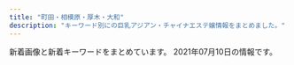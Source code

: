 ```yaml
---
title: "町田・相模原・厚木・大和"
description: "キーワード別にの巨乳アジアン・チャイナエステ嬢情報をまとめました。"
---
```


新着画像と新着キーワードをまとめています。
2021年07月10日の情報です。

<DmmAffiliateIns />
<KeywordTable
  shops={
    [
    {
        "img_links": [],
        "station": "\u4e2d\u592e\u6797\u9593\u99c5\u5357\u53e3",
        "name": "\u9e97\u30fb\u3046\u3089\u3089",
        "keywords": {},
        "url": "https://urara.xyz.mn/"
    },
    {
        "img_links": [
            "http://sh-yuka.work/templets/default/picture/504339_7edd816c8a6a4b8dafc32c0979bee964_mv2_d_2480_3508_s_4_2.png",
            "http://sh-yuka.work/templets/default/picture/504339_7e953fa3f1dd41aea09a25d07159362b_mv2.png",
            "http://sh-yuka.work/templets/default/picture/504339_24789f5562fa4f088be0b1134410514e_mv2.png",
            "http://sh-yuka.work/templets/default/picture/close.png",
            "http://sh-yuka.work/uploads/210621/1-21062109403XD.jpg",
            "http://sh-yuka.work/uploads/201218/1-20121Q1033GH.jpg",
            "http://sh-yuka.work/uploads/210607/1-21060F91H12Z.jpg",
            "http://sh-yuka.work/uploads/210615/1-2106150UZ11V.jpg",
            "http://sh-yuka.work/uploads/200706/1-200F614263ab.jpg",
            "http://sh-yuka.work/uploads/190717/1-1ZGG5544L32.jpg",
            "http://sh-yuka.work/templets/default/picture/504339_80887437d74b4abab793825cf10fcfba_mv2_d_2586_2860_s_4_2.png",
            "http://sh-yuka.work/templets/default/picture/504339_81364141ef784efdac0337206b586e85_mv2.png",
            "http://sh-yuka.work/uploads/200714/1-200G409461R02.jpg",
            "http://sh-yuka.work/uploads/210424/1-21042413443T00.jpg",
            "http://sh-yuka.work/templets/default/picture/504339_7b83b5f415b04665924c4c26f4c5cd27_mv2_d_4812_2043_s_2.png",
            "http://sh-yuka.work/templets/default/picture/504339_f7143674e10f4748b569cd7df1c9af02_mv2.png",
            "http://sh-yuka.work/templets/default/picture/504339_042c5bafc5f34692af2ee5e33bdba1e7_mv2.png",
            "http://sh-yuka.work/uploads/200930/1-200930103059A0.jpg",
            "http://sh-yuka.work/uploads/210510/1-210510100253c5.jpg",
            "http://sh-yuka.work/uploads/190929/1-1Z929192K4454.jpg",
            "http://sh-yuka.work/uploads/200629/1-200629151R5E6.jpg",
            "http://sh-yuka.work/templets/default/picture/504339_6ac3d0c415404d4caea8f7806efc469e_mv2.png",
            "http://sh-yuka.work/uploads/200721/1-200H1105351319.jpg",
            "http://sh-yuka.work/templets/default/picture/504339_f7143674e10f4748b569cd7df1c9af02_mv2(1).png",
            "http://sh-yuka.work/uploads/210705/1-210F5095915142.jpg",
            "http://sh-yuka.work/uploads/210524/1-210524093302645.jpg",
            "http://sh-yuka.work/templets/default/picture/504339_21227f8954fd409581482fb167a52224_mv2.png",
            "http://sh-yuka.work/templets/default/picture/504339_d693404efae04362b04d73de913d8851_mv2_d_2084_2084_s_2.png",
            "http://sh-yuka.work/uploads/190717/1-1ZGG5550JX.jpg",
            "http://sh-yuka.work/uploads/200728/1-200HQF02J29.jpg",
            "http://sh-yuka.work/templets/default/picture/504339_9994463d0234418bb05113314e8f9a17_mv2_d_4724_7369_s_4_2.png",
            "http://sh-yuka.work/uploads/210417/1-21041G6224aJ.jpg",
            "http://sh-yuka.work/uploads/210628/1-21062PST9306.jpg",
            "http://sh-yuka.work/uploads/200108/1-20010QQI61H.jpg",
            "http://sh-yuka.work/templets/default/picture/504339_c3603a5d59b54b2793cbf3fbd516de13_mv2.png",
            "http://sh-yuka.work/templets/default/picture/504339_60927e81bc2741dd89c63cce2eeb277d_mv2.png",
            "http://sh-yuka.work/templets/default/picture/504339_53f4914fb1244a5581c45fbe8fe05e15_mv2_d_2835_2953_s_4_2.png",
            "http://sh-yuka.work/uploads/210517/1-21051G42P5518.jpg",
            "http://sh-yuka.work/uploads/201008/1-20100P93R4V3.jpg",
            "http://sh-yuka.work/uploads/210120/1-21012009301MY.jpg",
            "http://sh-yuka.work/uploads/210601/1-2106010919513T.jpg",
            "http://sh-yuka.work/uploads/200108/1-20010QQ625439.jpg",
            "http://sh-yuka.work/uploads/210417/1-21041G62U0222.jpg",
            "http://sh-yuka.work/uploads/200108/1-20010QQ532137.jpg",
            "http://sh-yuka.work/templets/default/picture/504339_9d7e65f16b2c4ad8932aacf9b075d81f_mv2_d_4724_7087_s_4_2.png",
            "http://sh-yuka.work/uploads/210424/1-210424134534547.jpg"
        ],
        "url": "http://sh-yuka.work/",
        "keywords": {
            "85": 4,
            "C": 3,
            "89": 1,
            "D": 5,
            "86": 4
        },
        "name": "\u3086\u304b",
        "station": "\u4e2d\u592e\u6797\u9593\u99c5\u897f\u53e3"
    },
    {
        "name": "Soft girl",
        "station": "JR\u753a\u7530\u99c5\u5317\u53e3",
        "img_links": [
            "https://soft.estjp.info/css/staff/staff02.jpg",
            "https://soft.estjp.info/css/nav/nav-003.jpg",
            "https://soft.estjp.info/css/head01.jpg",
            "https://soft.estjp.info/css/nav/nav-006.jpg",
            "https://soft.estjp.info/css/foot-tel01.png",
            "https://soft.estjp.info/css/nav/nav-004.jpg",
            "https://soft.estjp.info/css/staff/staff01.jpg",
            "https://soft.estjp.info/css/nav/nav-002.jpg",
            "https://soft.estjp.info/css/staff/staff03.jpg",
            "https://soft.estjp.info/css/baner.jpg",
            "https://soft.estjp.info/css/osusume02.jpg",
            "https://soft.estjp.info/css/nav/nav-005.jpg",
            "https://soft.estjp.info/css/01.jpg",
            "https://soft.estjp.info/css/nav/nav-001.jpg",
            "https://soft.estjp.info/css/top-right002.jpg"
        ],
        "keywords": {
            "E": 2,
            "92": 1,
            "89": 1,
            "D": 1,
            "88": 1
        },
        "url": "https://soft.estjp.info/"
    },
    {
        "station": "\u5c0f\u7530\u6025\u76f8\u6a21\u539f\u99c5\u5357\u53e3",
        "img_links": [
            "http://sh-leo.work/picture/topimg3.jpg",
            "http://sh-leo.work/picture/p4_ct1_sub1.png",
            "http://sh-leo.work/picture/top_sin1.jpg",
            "http://sh-leo.work/picture/camp20180713_2.png",
            "http://sh-leo.work/picture/top_t3.png",
            "http://sh-leo.work/picture/shinphoto3.jpg",
            "http://sh-leo.work/picture/frameback.png",
            "http://sh-leo.work/picture/fm1.png",
            "http://sh-leo.work/picture/fm3.png",
            "http://sh-leo.work/picture/shinphoto2.jpg",
            "http://sh-leo.work/picture/faq_st1.png",
            "http://sh-leo.work/picture/s_1.jpg",
            "http://sh-leo.work/picture/fm4.png",
            "http://sh-leo.work/picture/p4_ct1.png",
            "http://sh-leo.work/picture/topimg1.jpg",
            "http://sh-leo.work/picture/shinphoto1.jpg",
            "http://sh-leo.work/picture/faq_st2.png",
            "http://sh-leo.work/picture/optionrev1.png",
            "http://sh-leo.work/picture/topimg2.jpg",
            "http://sh-leo.work/picture/top_sin3.jpg",
            "http://sh-leo.work/picture/a.png",
            "http://sh-leo.work/picture/top_sin2.jpg",
            "http://sh-leo.work/picture/s_3.jpg",
            "http://sh-leo.work/picture/top_t4.png",
            "http://sh-leo.work/picture/s_5.jpg",
            "http://sh-leo.work/picture/top_t5.png",
            "http://sh-leo.work/picture/q.png",
            "http://sh-leo.work/picture/p2_ct1.png",
            "http://sh-leo.work/picture/fm5.png",
            "http://sh-leo.work/picture/top_t8.png",
            "http://sh-leo.work/picture/shinphoto4.jpg",
            "http://sh-leo.work/picture/p6_ct1.png",
            "http://sh-leo.work/picture/s_4.jpg",
            "http://sh-leo.work/picture/fm2.png",
            "http://sh-leo.work/picture/p3_ct1.png",
            "http://sh-leo.work/picture/att.png",
            "http://sh-leo.work/picture/top_t1.png",
            "http://sh-leo.work/picture/top_pickback.png",
            "http://sh-leo.work/picture/age.png",
            "http://sh-leo.work/picture/top_t2.png",
            "http://sh-leo.work/picture/frames.png",
            "http://sh-leo.work/picture/fm6.png",
            "http://sh-leo.work/picture/s_2.jpg"
        ],
        "url": "http://sh-leo.work/",
        "keywords": {},
        "name": "LEO\uff5e\u30ec\u30aa\uff5e"
    },
    {
        "img_links": [
            "http://colititile.xyz/uploads/210701/1-210F11513533H.jpg",
            "http://colititile.xyz/static/picture/infor.png",
            "http://colititile.xyz/static/picture/top.png",
            "http://colititile.xyz/static/picture/tit-infor.png",
            "http://colititile.xyz/static/picture/info.png",
            "http://colititile.xyz/uploads/210701/1-210F1151325914.jpg",
            "http://colititile.xyz/static/picture/tit-pick.png",
            "http://colititile.xyz/static/picture/room1.png",
            "http://colititile.xyz/static/picture/room2.png",
            "http://colititile.xyz/static/picture/tit-new.png",
            "http://colititile.xyz/static/picture/room3.png",
            "http://colititile.xyz/static/picture/tite-staff.png",
            "http://colititile.xyz/uploads/210701/1-210F115130M29.jpg",
            "http://colititile.xyz/static/picture/tit-gat.png",
            "http://colititile.xyz/static/picture/room4.png"
        ],
        "name": "\u9999\u308a",
        "keywords": {
            "C": 13
        },
        "url": "http://colititile.xyz/",
        "station": "\u76f8\u6a21\u5927\u91ce\u99c5"
    },
    {
        "name": "MoMo",
        "img_links": [
            "http://www.momo.esturl.com/images/link_t.jpg",
            "http://www.momo.esturl.com/files/010-03.jpg",
            "http://www.momo.esturl.com/images/int2.jpg",
            "http://www.momo.esturl.com/files/009-03.jpg",
            "http://www.momo.esturl.com/images/head.jpg",
            "http://www.momo.esturl.com/files/001.jpg",
            "http://www.momo.esturl.com/files/001-02.jpg",
            "http://www.momo.esturl.com/files/004-03.jpg",
            "http://www.momo.esturl.com/files/004.jpg",
            "http://www.momo.esturl.com/files/010-02.jpg",
            "http://www.momo.esturl.com/files/003.jpg",
            "http://www.momo.esturl.com/images/staff_t.jpg",
            "http://www.momo.esturl.com/files/015-03.jpg",
            "http://www.momo.esturl.com/files/015-02.jpg",
            "http://www.momo.esturl.com/images/interior_t.jpg",
            "http://www.momo.esturl.com/files/009.jpg",
            "http://www.momo.esturl.com/files/004-02.jpg",
            "http://www.momo.esturl.com/files/001-03.jpg",
            "http://www.momo.esturl.com/files/015.jpg",
            "http://www.momo.esturl.com/files/010.jpg",
            "http://www.momo.esturl.com/files/009-02.jpg",
            "http://www.momo.esturl.com/files/003-02.jpg",
            "http://www.momo.esturl.com/images/mobile.jpg",
            "http://www.momo.esturl.com/files/003-03.jpg",
            "http://www.momo.esturl.com/images/sys1.jpg",
            "http://www.momo.esturl.com/images/tel.jpg"
        ],
        "keywords": {
            "87": 4,
            "E": 1,
            "D": 5,
            "86": 1,
            "88": 1
        },
        "station": "\u76f8\u6a21\u539f\u99c5\u5357\u53e3",
        "url": "http://www.momo.esturl.com/"
    },
    {
        "keywords": {
            "C": 28
        },
        "url": "http://usbaby.jpest.net/",
        "name": "\u3046\u3055\u3073\u3073",
        "station": "\u5357\u6797\u9593\u99c5\u6771\u53e3",
        "img_links": [
            "http://usbaby.jpest.net/uploads//sites/46/2021/06/03.jpg",
            "http://usbaby.jpest.net/uploads//sites/46/2021/06/1.jpg",
            "http://usbaby.jpest.net/uploads//sites/46/2021/06/r3-1.jpg",
            "http://usbaby.jpest.net/uploads//sites/46/elementor/thumbs/g4-p947covkhfzy3dtxyjp7ru82mj0w6sdu5nd99ib644.jpg",
            "http://usbaby.jpest.net/uploads//sites/46/2021/06/g3.jpg",
            "http://usbaby.jpest.net/uploads//sites/46/2021/06/r1.jpg",
            "http://usbaby.jpest.net/uploads//sites/46/2021/06/r1-1.jpg",
            "http://usbaby.jpest.net/uploads//sites/46/2021/06/r6.jpg",
            "http://usbaby.jpest.net/uploads//sites/46/2021/06/r2.jpg",
            "http://usbaby.jpest.net/uploads//sites/46/2021/06/1-1-225x300.jpg",
            "http://usbaby.jpest.net/uploads//sites/46/2021/06/g1-1.jpg",
            "http://usbaby.jpest.net/uploads//sites/46/elementor/thumbs/g2-1-p947as9cmje0julm381g7tjf9ef3kvtfk7qt8b4wqc.jpg",
            "http://usbaby.jpest.net/uploads//sites/46/2021/06/r5.jpg",
            "http://usbaby.jpest.net/uploads//sites/46/elementor/thumbs/g1-2-p9479z4cqoa4jxrxtdg0kiw4ugepy9lr47ircqc438.jpg",
            "http://usbaby.jpest.net/uploads//sites/46/2021/06/g4.jpg",
            "http://usbaby.jpest.net/uploads//sites/46/2021/06/g1-2.jpg",
            "http://usbaby.jpest.net/uploads//sites/46/2021/06/r4.jpg",
            "http://usbaby.jpest.net/uploads//sites/46/2021/06/r3.jpg",
            "http://usbaby.jpest.net/uploads//sites/46/2021/06/g2-1.jpg",
            "http://usbaby.jpest.net/uploads//sites/46/elementor/thumbs/g3-p947c39a496cocpcgscsohogynzg9r00eod3857838.jpg",
            "http://usbaby.jpest.net/uploads//sites/46/2021/06/ami-1.jpg",
            "http://usbaby.jpest.net/uploads//sites/46/2021/06/r2-1.jpg"
        ]
    },
    {
        "station": "\u5927\u548c\u99c5\u5357\u53e3",
        "url": "http://nancy.est888.com/",
        "img_links": [
            "http://nancy.est888.com/css/foot.jpg",
            "http://nancy.est888.com/css/top03.jpg",
            "http://nancy.est888.com/css/osusume03.jpg",
            "http://nancy.est888.com/css/osusume02.jpg",
            "http://nancy.est888.com/css/staff/staff03.jpg",
            "http://nancy.est888.com/css/staff/staff01.jpg",
            "http://nancy.est888.com/css/m-head.jpg",
            "http://nancy.est888.com/css/osusume01.jpg",
            "http://nancy.est888.com/css/top02.jpg",
            "http://nancy.est888.com/css/staff/staff02.jpg",
            "http://nancy.est888.com/images/call.png",
            "http://nancy.est888.com/css/top01.jpg"
        ],
        "name": "Nance",
        "keywords": {}
    },
    {
        "keywords": {
            "E": 6,
            "C": 14
        },
        "url": "http://yoshiko.jpest.net/",
        "station": "JR\u6df5\u91ce\u8fba\u99c5\u5357\u53e3",
        "name": "\u5eb7\u697d\u5712",
        "img_links": [
            "http://yoshiko.jpest.net/uploads//sites/13/2021/06/1624517674-g1.jpg",
            "http://yoshiko.jpest.net/uploads//sites/13/2021/06/1624847070-bott0m.jpg",
            "http://yoshiko.jpest.net/uploads//sites/13/2021/06/1624846604-telhead.jpg",
            "http://yoshiko.jpest.net/uploads//sites/13/2021/06/1624261723-r3.jpg",
            "http://yoshiko.jpest.net/uploads//sites/13/2021/06/1625013378-1.jpg",
            "http://yoshiko.jpest.net/uploads//sites/13/2021/06/1624261529-r2.jpg",
            "http://yoshiko.jpest.net/uploads//sites/13/2021/06/1625013364-2.jpg",
            "http://yoshiko.jpest.net/uploads//sites/13/2021/06/1624266719-tel-sys.jpg",
            "http://yoshiko.jpest.net/uploads//sites/13/2021/06/1624267007-tel-staff.jpg",
            "http://yoshiko.jpest.net/uploads//sites/13/2021/06/1625013339-3.jpg",
            "http://yoshiko.jpest.net/uploads//sites/13/2021/06/1624267260-tel-newface.jpg",
            "http://yoshiko.jpest.net/uploads//sites/13/2021/06/1625013112-head.jpg",
            "http://yoshiko.jpest.net/uploads//sites/13/2021/06/1624517780-g2.jpg",
            "http://yoshiko.jpest.net/uploads//sites/13/2021/06/1624261473-r1.jpg",
            "http://yoshiko.jpest.net/uploads//sites/13/2021/06/1624260801-tel_acc.jpg",
            "http://yoshiko.jpest.net/uploads//sites/13/2021/06/1624517815-g3.jpg",
            "http://yoshiko.jpest.net/uploads//sites/13/2021/06/1624261889-r4.jpg",
            "http://yoshiko.jpest.net/uploads//sites/13/2021/06/1624254215-mobile.jpg",
            "http://yoshiko.jpest.net/uploads//sites/13/2021/06/1624247541-tit_news.jpg"
        ]
    },
    {
        "name": "Milky",
        "station": "JR\u753a\u7530\u99c5\u5357\u53e3",
        "img_links": [],
        "url": "http://sweety-est.net/",
        "keywords": {}
    },
    {
        "name": "Rose \uff5e\u30ed\u30fc\u30ba\uff5e",
        "station": "\u5357\u6797\u9593\u99c5\u897f\u53e3",
        "keywords": {
            "C": 16,
            "\u30bb\u30af\u30b7\u30fc": 17
        },
        "url": "https://relax-yuran.xyz/",
        "img_links": [
            "http://menlog.net/link/menlog8831.jpg",
            "https://relax-yuran.xyz/images/st/kiki2.jpg",
            "https://relax-yuran.xyz/images/room1.jpg",
            "https://relax-yuran.xyz/images/girl-z1.jpg",
            "https://relax-yuran.xyz/images/nbj2.png",
            "https://relax-yuran.xyz/images/room3.jpg",
            "https://relax-yuran.xyz/images/mobile.jpg",
            "https://relax-yuran.xyz/images/st/st_.jpg",
            "http://6navi.info/link/esthelove88-31.jpg",
            "https://relax-yuran.xyz/images/st/momo.jpg",
            "https://relax-yuran.xyz/images/movie.jpg",
            "https://relax-yuran.xyz/images/pick.jpg",
            "https://relax-yuran.xyz/images/st/sakura.jpg",
            "https://relax-yuran.xyz/images/st/shizuka.jpg",
            "https://relax-yuran.xyz/images/st/mimi.jpg",
            "https://relax-yuran.xyz/images/st/kiki.jpg",
            "https://relax-yuran.xyz/images/s_staff.png",
            "https://relax-yuran.xyz/images/st/mei.jpg",
            "https://relax-yuran.xyz/images/girl-z2.jpg",
            "http://6navi.info/link/walker88.jpg",
            "https://relax-yuran.xyz/images/room2.jpg",
            "https://relax-yuran.xyz/images/s_link.png",
            "https://relax-yuran.xyz/images/st/momo2.jpg",
            "https://relax-yuran.xyz/images/top.png",
            "https://relax-yuran.xyz/images/st/yuyu.jpg"
        ]
    },
    {
        "name": "\u7652\u3057\u306e\u68ee",
        "url": "https://machida-relax.biz/",
        "station": "\u753a\u7530\u99c5",
        "keywords": {
            "E": 4,
            "D": 11
        },
        "img_links": [
            "https://machida-relax.biz/wp-content/themes/este/img/top-img01a.png",
            "https://machida-relax.biz/wp-content/uploads/2021/05/234567love.jpg",
            "https://machida-relax.biz/wp-content/uploads/2021/05/2178612love.jpg",
            "https://machida-relax.biz/wp-content/themes/este/img/top-img01b.png",
            "https://machida-relax.biz/wp-content/themes/este/img/call.png",
            "https://machida-relax.biz/wp-content/uploads/2021/05/786567love.jpg",
            "https://machida-relax.biz/wp-content/themes/este/img/tel_footer.png",
            "https://machida-relax.biz/wp-content/uploads/2021/05/876512love.jpg",
            "https://machida-relax.biz/wp-content/themes/este/img/tel_header.png",
            "https://machida-relax.biz/wp-content/themes/este/img/top-img02b.png",
            "https://machida-relax.biz/wp-content/uploads/2021/05/219876love.jpg",
            "https://machida-relax.biz/wp-content/uploads/2021/05/12672love.jpg"
        ]
    },
    {
        "name": "\u661f\u306e\u7a7a",
        "url": "http://starrysky.ebb.jp/",
        "keywords": {
            "87": 2,
            "E": 5,
            "86": 3,
            "89": 1,
            "D": 1
        },
        "img_links": [
            "http://starrysky.ebb.jp/1-1Z22G6095Y93.jpg",
            "http://starrysky.ebb.jp/s1.jpg",
            "http://starrysky.ebb.jp/s_staff.png",
            "http://starrysky.ebb.jp/1-1Z22G61510229.jpg",
            "http://starrysky.ebb.jp/1-1Z22G61421M9.jpg",
            "http://starrysky.ebb.jp/1-1Z62614493c92.jpg",
            "http://starrysky.ebb.jp/news_bj1.jpg",
            "http://starrysky.ebb.jp/rei.jpg",
            "http://starrysky.ebb.jp/s_news.jpg",
            "http://starrysky.ebb.jp/info.jpg",
            "http://starrysky.ebb.jp/top.jpg",
            "http://starrysky.ebb.jp/news_bj3.jpg",
            "http://starrysky.ebb.jp/1.jpg",
            "http://starrysky.ebb.jp/1-1Z22G60923956.jpg",
            "http://starrysky.ebb.jp/1-1Z22G61430623.jpg",
            "http://starrysky.ebb.jp/s3.jpg",
            "http://starrysky.ebb.jp/1-1Z22G6112QR.jpg"
        ],
        "station": "\u672c\u539a\u6728\u99c5\u5317\u53e3"
    },
    {
        "station": "\u4e2d\u592e\u6797\u9593\u99c5",
        "name": "Aimu\uff5e\u30a2\u30a4\u30e0\uff5e",
        "img_links": [
            "http://www.aimu.iesjp.com/images/index_13.jpg",
            "http://www.aimu.iesjp.com/files/003.jpg",
            "http://www.aimu.iesjp.com/images/backlistbtn.png",
            "http://www.aimu.iesjp.com/files/004-03.jpg",
            "http://www.aimu.iesjp.com/files/005-02.jpg",
            "http://www.aimu.iesjp.com/files/002-02.jpg",
            "http://www.aimu.iesjp.com/images/index_06.jpg",
            "http://www.aimu.iesjp.com/files/001-02.jpg",
            "http://www.aimu.iesjp.com/files/004-02.jpg",
            "http://www.aimu.iesjp.com/files/004.jpg",
            "http://www.aimu.iesjp.com/images/index_18.jpg",
            "http://www.aimu.iesjp.com/images/header.jpg",
            "http://www.aimu.iesjp.com/images/index_22.jpg",
            "http://www.aimu.iesjp.com/images/index_08.jpg",
            "http://www.aimu.iesjp.com/files/007-02.jpg",
            "http://www.aimu.iesjp.com/files/003-03.jpg",
            "http://www.aimu.iesjp.com/files/007.jpg",
            "http://www.aimu.iesjp.com/images/index_05.jpg",
            "http://www.aimu.iesjp.com/images/index_23.jpg",
            "http://www.aimu.iesjp.com/images/footer.jpg",
            "http://www.aimu.iesjp.com/images/index_16.jpg",
            "http://www.aimu.iesjp.com/files/002-03.jpg",
            "http://www.aimu.iesjp.com/files/001.jpg",
            "http://www.aimu.iesjp.com/images/index_07.jpg",
            "http://www.aimu.iesjp.com/images/index_21.jpg",
            "http://www.aimu.iesjp.com/files/002.jpg",
            "http://www.aimu.iesjp.com/images/index_03.jpg",
            "http://www.aimu.iesjp.com/images/index_11.jpg",
            "http://www.aimu.iesjp.com/files/007-03.jpg",
            "http://www.aimu.iesjp.com/files/001-03.jpg",
            "http://www.aimu.iesjp.com/images/index_12.jpg",
            "http://www.aimu.iesjp.com/files/005-03.jpg",
            "http://www.aimu.iesjp.com/files/005.jpg",
            "http://www.aimu.iesjp.com/images/index_19.jpg",
            "http://www.aimu.iesjp.com/images/index_04.jpg",
            "http://www.aimu.iesjp.com/files/003-02.jpg",
            "http://www.aimu.iesjp.com/images/index_09.jpg"
        ],
        "keywords": {
            "86": 1,
            "D": 5,
            "C": 1,
            "87": 5
        },
        "url": "http://www.aimu.iesjp.com/"
    },
    {
        "station": "\u76f8\u6a21\u5927\u91ce\u99c5\u5357\u53e3",
        "url": "http://sakura.fan.bz/",
        "name": "\u3055\u304f\u3089",
        "keywords": {
            "84": 4,
            "85": 2,
            "C": 23,
            "D": 18,
            "86": 10,
            "E": 3,
            "83": 4
        },
        "img_links": [
            "http://sakura.fan.bz/photos/sites/96/2019/09/2019090608513621.jpg",
            "http://sakura.fan.bz/photos/sites/96/2019/11/2019112803264378.jpg",
            "http://sakura.fan.bz/photos/sites/96/2019/09/2019090502332739.jpg",
            "http://sakura.fan.bz/images/s_news.png",
            "http://sakura.fan.bz/photos/sites/96/2019/09/2019090609280369.jpg",
            "http://sakura.fan.bz/images/s_staff.png",
            "http://sakura.fan.bz/photos/sites/96/2019/12/2019120107502632.jpg",
            "http://sakura.fan.bz/photos/sites/96/2019/10/2019100401374573.jpg",
            "http://sakura.fan.bz/photos/sites/96/2019/11/201911070206265.jpg",
            "http://sakura.fan.bz/images/news_bj1.png",
            "http://sakura.fan.bz/images/s_face.png",
            "http://sakura.fan.bz/photos/sites/96/2020/12/2020120203192280.jpg",
            "http://sakura.fan.bz/images/info.png",
            "http://sakura.fan.bz/images/end.png",
            "http://sakura.fan.bz/photos/sites/96/2019/09/2019090502332511.jpg",
            "http://sakura.fan.bz/photos/sites/96/2019/09/2019090502332622.jpg",
            "http://sakura.fan.bz/images/top.jpg",
            "http://sakura.fan.bz/images/news_bj3.png"
        ]
    },
    {
        "name": "COCOCHI",
        "url": "http://in-esthe.com/cocochi/",
        "keywords": {
            "86": 1,
            "E": 1,
            "83": 2,
            "87": 2,
            "82": 3,
            "C": 4,
            "90": 6,
            "D": 11,
            "88": 2
        },
        "station": "JR\u6df5\u91ce\u8fba\u99c5\u5317\u53e3",
        "img_links": [
            "http://in-esthe.com/cocochi/imge/p-5.jpg",
            "http://in-esthe.com/cocochi/imge/p-13.jpg",
            "http://in-esthe.com/cocochi/imge/corona.png",
            "http://in-esthe.com/cocochi/imge/p-9.jpg",
            "http://in-esthe.com/cocochi/imge/p-14.jpg",
            "http://in-esthe.com/cocochi/imge/p-18.jpg",
            "http://in-esthe.com/cocochi/imge/p-19.jpg",
            "http://in-esthe.com/cocochi/imge/p-10.jpg",
            "http://in-esthe.com/cocochi/imge/ta.jpg",
            "http://in-esthe.com/cocochi/imge/p-12.jpg",
            "http://in-esthe.com/cocochi/imge/botton.jpg",
            "http://in-esthe.com/cocochi/imge/int2.png",
            "http://in-esthe.com/cocochi/imge/p-6.jpg",
            "http://in-esthe.com/cocochi/imge/p-2.jpg",
            "http://in-esthe.com/cocochi/imge/s0.png",
            "http://in-esthe.com/cocochi/imge/staff_t.jpg",
            "http://in-esthe.com/cocochi/imge/sys.png",
            "http://in-esthe.com/cocochi/imge/tel.jpg",
            "http://in-esthe.com/cocochi/imge/p-15.jpg",
            "http://in-esthe.com/cocochi/imge/p-4.jpg",
            "http://in-esthe.com/cocochi/imge/interior_t.jpg",
            "http://in-esthe.com/cocochi/imge/s1.png",
            "http://in-esthe.com/cocochi/imge/p-20.jpg",
            "http://in-esthe.com/cocochi/imge/p-3.jpg",
            "http://in-esthe.com/cocochi/imge/p-16.jpg",
            "http://in-esthe.com/cocochi/imge/p-1.jpg"
        ]
    },
    {
        "name": "\u30a8\u30b9\u30da\u30e9\u30f3\u30b5",
        "keywords": {},
        "img_links": [
            "http://www.esperana.xyz/staff/4.jpg",
            "http://www.esperana.xyz/images/staff_08.png",
            "http://www.esperana.xyz/images/index_06.png",
            "http://www.esperana.xyz/images/index_12.png",
            "http://www.esperana.xyz/staff/junbi.jpg",
            "http://www.esperana.xyz/images/index_10.png",
            "http://www.esperana.xyz/images/index_07.png",
            "http://www.esperana.xyz/staff/1.jpg",
            "http://www.esperana.xyz/images/index_05.png",
            "http://www.esperana.xyz/images/index_04.png",
            "http://www.esperana.xyz/staff/3.jpg",
            "http://www.esperana.xyz/images/index_08.png"
        ],
        "url": "http://www.esperana.xyz/",
        "station": "\u5927\u548c\u99c5\u5357\u53e3"
    },
    {
        "keywords": {},
        "name": "\u9999\u871c\u6e7e",
        "img_links": [
            "http://ciswand.xyz/static/picture/room2.jpg",
            "http://ciswand.xyz/uploads/210325/1-210325150T5951.jpg",
            "http://ciswand.xyz/uploads/210629/1-21062Z91305Y3.jpg",
            "http://ciswand.xyz/static/picture/room3.jpg",
            "http://ciswand.xyz/static/picture/room4.jpg",
            "http://ciswand.xyz/uploads/210325/1-210325150PK93.jpg",
            "http://ciswand.xyz/uploads/210420/1-21042015244CI.jpg",
            "http://ciswand.xyz/static/picture/news.png",
            "http://ciswand.xyz/static/picture/s3.jpg",
            "http://ciswand.xyz/static/picture/s_staff.png",
            "http://ciswand.xyz/static/picture/s1.jpg",
            "http://ciswand.xyz/static/picture/mobile.jpg",
            "http://ciswand.xyz/uploads/210325/1-210325150H25W.jpg",
            "http://ciswand.xyz/static/picture/top.png",
            "http://ciswand.xyz/uploads/210406/1-2104060U953102.jpg",
            "http://ciswand.xyz/static/picture/room1.jpg"
        ],
        "url": "http://ciswand.xyz/",
        "station": "\u4e2d\u592e\u6797\u9593\u99c5\u5317\u53e3"
    },
    {
        "img_links": [
            "http://es-flower.work/images/tel.jpg",
            "http://es-flower.work/staff/yuri.jpg",
            "http://es-flower.work/images/news.jpg",
            "http://es-flower.work/images/int1.png",
            "http://es-flower.work/images/b3.jpg",
            "http://es-flower.work/images/sys2.png",
            "http://es-flower.work/staff/yumi.jpg",
            "http://es-flower.work/images/rec1.png",
            "http://es-flower.work/img/yuri1.jpg",
            "http://es-flower.work/images/staff_t.jpg",
            "http://es-flower.work/images/b2.jpg",
            "http://es-flower.work/images/head.jpg",
            "http://es-flower.work/images/3.jpg",
            "http://es-flower.work/staff/yuki.jpg",
            "http://es-flower.work/img/yuki1.jpg",
            "http://es-flower.work/images/sys1.png",
            "http://es-flower.work/images/int2.png",
            "http://es-flower.work/images/2.jpg",
            "http://es-flower.work/images/mobile.jpg",
            "http://es-flower.work/images/rec2.jpg",
            "http://es-flower.work/images/1.jpg",
            "http://es-flower.work/img/yumi1.jpg",
            "http://es-flower.work/images/interior_t.jpg",
            "http://es-flower.work/images/tg.jpg"
        ],
        "url": "http://es-flower.work/",
        "station": "\u5927\u548c\u99c5\u5317\u53e3",
        "name": "\u8594\u8587\u5712",
        "keywords": {}
    },
    {
        "img_links": [
            "http://www.crossi.xyz/uploads/200529/1-2005291A543193.jpg",
            "http://www.crossi.xyz/uploads/201202/1-201202124950B1.jpg",
            "http://www.crossi.xyz/templets/default/picture/staff_t.jpg",
            "http://www.crossi.xyz/uploads/200403/1-200403124533327.jpg",
            "http://www.crossi.xyz/uploads/200612/1-200612160U52W.jpg",
            "http://www.crossi.xyz/uploads/200706/1-200F613453VR.jpg",
            "http://www.crossi.xyz/uploads/210111/1-210111143025433.jpg",
            "http://www.crossi.xyz/uploads/191217/1-19121F95I5240.jpg",
            "http://www.crossi.xyz/templets/default/picture/interior_t.jpg",
            "http://www.crossi.xyz/uploads/191016/1-191016134K2213.jpg",
            "http://www.crossi.xyz/uploads/201127/1-20112G53913193.jpg",
            "http://www.crossi.xyz/uploads/191106/1-191106100051532.jpg",
            "http://www.crossi.xyz/uploads/200706/1-200F6134600642.jpg",
            "http://www.crossi.xyz/uploads/200612/1-200612160S0B8.jpg",
            "http://www.crossi.xyz/uploads/allimg/180731/1-1PI1145244194.jpg",
            "http://www.crossi.xyz/templets/default/picture/tt.jpg",
            "http://www.crossi.xyz/uploads/201228/1-20122Q4191LP.jpg",
            "http://www.crossi.xyz/uploads/200529/1-2005291A551629.jpg",
            "http://www.crossi.xyz/uploads/210325/1-210325125I5218.jpg",
            "http://www.crossi.xyz/uploads/210325/1-210325125H1R5.jpg",
            "http://www.crossi.xyz/uploads/201102/1-201102150K9453.jpg",
            "http://www.crossi.xyz/uploads/191217/1-19121F95615334.jpg",
            "http://www.crossi.xyz/uploads/191122/1-191122162430591.jpg",
            "http://www.crossi.xyz/uploads/190925/1-1Z9251500315P.jpg",
            "http://www.crossi.xyz/uploads/190920/1-1Z920134U1939.jpg",
            "http://www.crossi.xyz/uploads/201127/1-20112G53930U0.jpg",
            "http://www.crossi.xyz/uploads/190925/1-1Z925145924H3.jpg",
            "http://www.crossi.xyz/templets/default/picture/news.jpg",
            "http://www.crossi.xyz/uploads/201202/1-201202124933147.jpg",
            "http://www.crossi.xyz/uploads/201102/1-201102150J3926.jpg",
            "http://www.crossi.xyz/uploads/allimg/180801/1-1PP1091925J2.jpg",
            "http://www.crossi.xyz/uploads/210111/1-2101111429551G.jpg",
            "http://www.crossi.xyz/uploads/180905/1-1PZ515095RN.jpg",
            "http://www.crossi.xyz/uploads/210709/1-210F9124G4218.jpg",
            "http://www.crossi.xyz/templets/default/picture/int1.png",
            "http://www.crossi.xyz/uploads/201228/1-20122Q41943338.jpg",
            "http://www.crossi.xyz/templets/default/picture/rec1.png",
            "http://www.crossi.xyz/uploads/180906/1-1PZ60934021N.jpg",
            "http://www.crossi.xyz/uploads/200403/1-200403124524956.jpg",
            "http://www.crossi.xyz/uploads/190920/1-1Z920134SY60.jpg",
            "http://www.crossi.xyz/uploads/210709/1-210F9124HE18.jpg"
        ],
        "station": "\u672c\u539a\u6728\u99c5\u6771\u53e3",
        "url": "http://www.crossi.xyz/",
        "name": "\u30d4\u30e5\u30a2\u30cf\u30fc\u30c8",
        "keywords": {}
    },
    {
        "name": "\u862d",
        "keywords": {},
        "station": "JR\u6a4b\u672c\u99c5\u5317\u53e3",
        "url": "http://hashimoto-ran.com/",
        "img_links": [
            "http://www.hashimoto-ran.com/i/images/rie1.jpg",
            "http://hashimoto-ran.com/images/qr.jpg",
            "http://hashimoto-ran.com/images/005.jpg",
            "http://www.hashimoto-ran.com/images/006-1.jpg",
            "http://www.hashimoto-ran.com/images/007.jpg",
            "http://hashimoto-ran.com/images/004.jpg",
            "http://www.hashimoto-ran.com/images/001.jpg",
            "http://www.hashimoto-ran.com/images/miki1.jpg",
            "http://www.hashimoto-ran.com/images/staff010.jpg",
            "http://hashimoto-ran.com/images/009.jpg",
            "http://hashimoto-ran.com/images/008.jpg",
            "http://www.hashimoto-ran.com/images/006.jpg",
            "http://hashimoto-ran.com/images/staff006.jpg",
            "http://www.hashimoto-ran.com/images/002.jpg",
            "http://hashimoto-ran.com/images/002.jpg",
            "http://www.hashimoto-ran.com/i/images/staff006.jpg",
            "http://hashimoto-ran.com/images/003.jpg",
            "http://hashimoto-ran.com/images/kp.jpg",
            "http://www.hashimoto-ran.com/images/qr.jpg",
            "http://www.hashimoto-ran.com/images/staff006.jpg",
            "http://www.hashimoto-ran.com/i/images/map02.jpg",
            "http://www.hashimoto-ran.com/images/004.jpg",
            "http://www.hashimoto-ran.com/images/rie1.jpg",
            "http://hashimoto-ran.com/images/001.jpg",
            "http://hashimoto-ran.com/images/006-1.jpg",
            "http://www.hashimoto-ran.com/images/staff005.jpg",
            "http://hashimoto-ran.com/images/010.jpg",
            "http://hashimoto-ran.com/images/miki1.jpg",
            "http://hashimoto-ran.com/images/006.jpg",
            "http://www.hashimoto-ran.com/images/kp.jpg",
            "http://www.hashimoto-ran.com/i/images/miki1.jpg",
            "http://www.hashimoto-ran.com/i/images/staff010.jpg",
            "http://hashimoto-ran.com/images/staff005.jpg",
            "http://www.hashimoto-ran.com/i/images/staff005.jpg",
            "http://hashimoto-ran.com/images/rie1.jpg",
            "http://hashimoto-ran.com/images/staff010.jpg",
            "http://hashimoto-ran.com/images/007.jpg",
            "http://www.hashimoto-ran.com/images/009.jpg",
            "http://www.hashimoto-ran.com/images/005.jpg",
            "http://www.hashimoto-ran.com/images/010.jpg",
            "http://www.hashimoto-ran.com/images/008.jpg",
            "http://www.hashimoto-ran.com/images/003.jpg"
        ]
    },
    {
        "img_links": [
            "http://kiminoharu.xyz/images/g5.jpg",
            "http://kiminoharu.xyz/images/r2.jpg",
            "http://kiminoharu.xyz/images/g33.jpg",
            "http://kiminoharu.xyz/images/s1.jpg",
            "http://kiminoharu.xyz/images/g44.jpg",
            "http://kiminoharu.xyz/images/g1.jpg",
            "http://kiminoharu.xyz/images/g3.jpg",
            "http://kiminoharu.xyz/images/g67.jpg",
            "http://kiminoharu.xyz/images/r3.jpg",
            "http://kiminoharu.xyz/images/g4.jpg",
            "http://kiminoharu.xyz/images/s4.jpg",
            "http://kiminoharu.xyz/images/003.jpg",
            "http://kiminoharu.xyz/images/s3.jpg",
            "http://kiminoharu.xyz/images/001.jpg",
            "http://kiminoharu.xyz/images/r1.jpg",
            "http://kiminoharu.xyz/images/g6.jpg",
            "http://kiminoharu.xyz/images/g66.jpg",
            "http://kiminoharu.xyz/images/0.png",
            "http://kiminoharu.xyz/images/s2.jpg",
            "http://kiminoharu.xyz/images/g2.jpg",
            "http://kiminoharu.xyz/images/r4.jpg",
            "http://kiminoharu.xyz/images/002.jpg",
            "http://kiminoharu.xyz/images/g22.jpg",
            "http://kiminoharu.xyz/images/g0.jpg",
            "http://kiminoharu.xyz/images/g11.jpg",
            "http://kiminoharu.xyz/images/g45.jpg"
        ],
        "keywords": {
            "D": 6,
            "\u4e73": 1
        },
        "name": "\u541b\u306e\u6625",
        "station": "JR\u6a4b\u672c\u99c5\u5317\u53e3",
        "url": "http://kiminoharu.xyz/"
    },
    {
        "url": "http://o-jp.com/yizumi/",
        "keywords": {},
        "station": "JR\u753a\u7530\u99c5\u5317\u53e3",
        "name": "\u7652\u3057\u306e\u6cc9",
        "img_links": [
            "http://o-jp.com/yizumi/images/mobile.jpg",
            "http://o-jp.com/yizumi/images/hito.jpg",
            "http://o-jp.com/yizumi/images/staff1.jpg",
            "http://o-jp.com/yizumi/images/staff01.jpg"
        ]
    },
    {
        "station": "\u672c\u539a\u6728\u99c5\u5317\u53e3",
        "name": "Clivia\u30fb\u30af\u30ea\u30d3\u30a2",
        "img_links": [
            "http://clivia.jpn.mn/images/ser3.jpg",
            "http://clivia.jpn.mn/photos/sites/7/2019/12/2019121016595178.jpg",
            "http://clivia.jpn.mn/images/staff_bj3.png",
            "http://clivia.jpn.mn/images/staff_bj1.png",
            "http://clivia.jpn.mn/photos/sites/7/2019/12/2019121016510012.jpg",
            "http://clivia.jpn.mn/photos/sites/7/2019/12/2019121016505828.jpg",
            "http://clivia.jpn.mn/images/hua.png",
            "http://clivia.jpn.mn/photos/sites/7/2018/01/cn.jpg",
            "http://clivia.jpn.mn/photos/sites/7/2018/06/2018062707564386.jpg",
            "http://clivia.jpn.mn/images/ser2.jpg",
            "http://clivia.jpn.mn/images/line3.png",
            "http://clivia.jpn.mn/photos/sites/7/2019/12/2019121016505897.jpg",
            "http://clivia.jpn.mn/photos/sites/7/2019/12/2019121016394078.jpg",
            "http://clivia.jpn.mn/images/s_staff.png",
            "http://clivia.jpn.mn/images/s_link.png",
            "http://clivia.jpn.mn/photos/sites/7/2019/12/2019121016344158.jpg",
            "http://clivia.jpn.mn/images/s1.png",
            "http://clivia.jpn.mn/photos/sites/7/2019/12/2019121016595298.jpg",
            "http://clivia.jpn.mn/photos/sites/7/2019/12/2019121016323542.jpg",
            "http://clivia.jpn.mn/photos/sites/7/2019/10/2019102614594291.jpg",
            "http://clivia.jpn.mn/images/top.png",
            "http://clivia.jpn.mn/photos/sites/7/2018/06/201806120710442.jpg",
            "http://clivia.jpn.mn/images/hua1.png",
            "http://clivia.jpn.mn/photos/sites/7/2019/12/2019121016505936.jpg",
            "http://clivia.jpn.mn/images/s3.png",
            "http://clivia.jpn.mn/photos/sites/7/2019/12/2019121016595368.jpg",
            "http://clivia.jpn.mn/images/l1.png",
            "http://clivia.jpn.mn/photos/sites/7/2018/10/2018101717032134.jpg",
            "http://clivia.jpn.mn/photos/sites/7/2018/06/2018062402305965.jpg",
            "http://clivia.jpn.mn/photos/sites/7/2018/01/243403403239253278.jpg",
            "http://clivia.jpn.mn/photos/sites/7/2019/12/2019121016364243.jpg",
            "http://clivia.jpn.mn/images/face.png",
            "http://clivia.jpn.mn/images/l3.png",
            "http://clivia.jpn.mn/photos/sites/7/2019/12/2019121016510026.jpg",
            "http://clivia.jpn.mn/images/end.png",
            "http://clivia.jpn.mn/photos/sites/7/2018/11/2018110213101766.jpg",
            "http://clivia.jpn.mn/images/line1.png",
            "http://clivia.jpn.mn/photos/sites/7/2019/12/2019121016595291.jpg",
            "http://clivia.jpn.mn/photos/sites/7/2018/09/2018091111213257.jpg",
            "http://clivia.jpn.mn/images/topic.png",
            "http://clivia.jpn.mn/images/headline.png",
            "http://clivia.jpn.mn/photos/sites/7/2019/12/2019121016364199.jpg",
            "http://clivia.jpn.mn/photos/sites/7/2019/12/2019121016505928.jpg",
            "http://clivia.jpn.mn/images/ser1.jpg",
            "http://clivia.jpn.mn/photos/sites/7/2018/06/201806240230592.jpg"
        ],
        "keywords": {
            "83": 1,
            "86": 7,
            "D": 14,
            "85": 8,
            "87": 6,
            "84": 3,
            "C": 52
        },
        "url": "http://clivia.jpn.mn/"
    },
    {
        "station": "\u672c\u539a\u6728\u99c5\u5317\u53e3",
        "name": "\u3055\u304f\u3089",
        "keywords": {
            "86": 48,
            "E": 24,
            "D": 108,
            "83": 12,
            "85": 12,
            "88": 12,
            "87": 48,
            "C": 19
        },
        "img_links": [
            "http://sakura.ies.fun/photos/sites/12/2019/03/2019032203475898.jpg",
            "http://sakura.ies.fun/photos/sites/12/2019/03/2019032201293340.jpg",
            "http://sakura.ies.fun/images/s_news.jpg",
            "http://sakura.ies.fun/images/mobile.jpg",
            "http://sakura.ies.fun/photos/sites/12/2019/01/2019012411562997.jpg",
            "http://sakura.ies.fun/images/s1.jpg",
            "http://sakura.ies.fun/images/pick.jpg",
            "http://sakura.ies.fun/photos/sites/12/2018/05/2018053010184960.jpg",
            "http://sakura.ies.fun/images/s_staff.jpg",
            "http://sakura.ies.fun/photos/sites/12/2018/05/201805301010187.jpg",
            "http://sakura.ies.fun/images/s3.jpg",
            "http://sakura.ies.fun/photos/sites/12/2018/05/2018053010101743.jpg",
            "http://sakura.ies.fun/photos/sites/12/2019/01/2019012411562899.jpg",
            "http://sakura.ies.fun/photos/sites/12/2019/01/2019012411562891.jpg",
            "http://sakura.ies.fun/images/room1.jpg",
            "http://sakura.ies.fun/images/room2.jpg",
            "http://sakura.ies.fun/photos/sites/12/2019/01/2019012411562785.jpg",
            "http://sakura.ies.fun/images/room4.jpg",
            "http://sakura.ies.fun/photos/sites/12/2019/03/2019032203022448.jpg",
            "http://sakura.ies.fun/images/top.jpg",
            "http://sakura.ies.fun/images/s_link.jpg",
            "http://sakura.ies.fun/images/room3.jpg",
            "http://sakura.ies.fun/photos/sites/12/2019/03/2019032201283686.jpg"
        ],
        "url": "http://sakura.ies.fun/"
    },
    {
        "name": "\u30aa\u30a4\u30ebbaby",
        "url": "http://oilbabyest.club/",
        "img_links": [
            "http://oilbabyest.club/css/staff/staff03-a.png",
            "http://oilbabyest.club/css/staff/staff02.png",
            "http://oilbabyest.club/css/staff/staff04.png",
            "http://oilbabyest.club/css/top-left01.jpg",
            "http://oilbabyest.club/css/staff/staff01.png",
            "http://oilbabyest.club/css/m-top-right02.jpg",
            "http://oilbabyest.club/css/m-right.jpg",
            "http://oilbabyest.club/css/staff/staff04-a.png",
            "http://oilbabyest.club/css/staff/staff02-a.png",
            "http://oilbabyest.club/css/m-top-right01.jpg",
            "http://oilbabyest.club/css/top-right05.jpg",
            "http://oilbabyest.club/css/m-top-right03.jpg",
            "http://oilbabyest.club/images/call.png",
            "http://oilbabyest.club/css/m-yejiao.jpg",
            "http://oilbabyest.club/css/m-left.jpg",
            "http://oilbabyest.club/css/m-head01.jpg",
            "http://oilbabyest.club/css/m-top-right04.jpg",
            "http://oilbabyest.club/css/staff/staff03.png",
            "http://oilbabyest.club/css/m-top04.jpg",
            "http://oilbabyest.club/css/m-top02.jpg",
            "http://oilbabyest.club/css/staff/staff01-a.png"
        ],
        "keywords": {
            "89": 1,
            "90": 2,
            "92": 1,
            "D": 3,
            "E": 1
        },
        "station": "\u76f8\u6a21\u5927\u91ce\u99c5\u6771\u53e3"
    },
    {
        "url": "http://a-relax.info",
        "name": "\u3075\u308c\u3042\u3044",
        "img_links": [
            "http://a-relax.info/girl/019.jpg",
            "http://a-relax.info/images/index_06.jpg",
            "http://a-relax.info/images/index_36.jpg",
            "http://a-relax.info/images/sub_23.jpg",
            "http://a-relax.info/images/rec_19.jpg",
            "http://a-relax.info/images/index_35.jpg",
            "http://a-relax.info/images/index_04.jpg",
            "http://a-relax.info/girl/023.jpg",
            "http://a-relax.info/images/index_08.jpg",
            "http://a-relax.info/images/index_25.jpg",
            "http://a-relax.info/girl/026.jpg",
            "http://a-relax.info/girl/02.jpg",
            "http://a-relax.info/girl/013.jpg",
            "http://a-relax.info/images/02.jpg",
            "http://a-relax.info/images/01.jpg",
            "http://a-relax.info/images/index_38.jpg",
            "http://a-relax.info/images/index_22.jpg",
            "http://a-relax.info/images/index_18.jpg",
            "http://a-relax.info/images/index_01.jpg",
            "http://a-relax.info/girl/025.jpg",
            "http://a-relax.info/images/r04.jpg",
            "http://a-relax.info/images/index_07.jpg",
            "http://a-relax.info/images/index_16.jpg",
            "http://a-relax.info/images/staff_19.jpg",
            "http://a-relax.info/images/rec.jpg",
            "http://a-relax.info/images/index_17.jpg",
            "http://a-relax.info/images/staff_01.jpg",
            "http://a-relax.info/girl/00.jpg",
            "http://a-relax.info/images/index_02.jpg",
            "http://a-relax.info/images/r03.jpg",
            "http://a-relax.info/girl/024.jpg",
            "http://a-relax.info/images/r05.jpg",
            "http://a-relax.info/girl/018.jpg",
            "http://a-relax.info/images/index_15.jpg",
            "http://a-relax.info/images/index_31.jpg",
            "http://a-relax.info/images/index_03.jpg",
            "http://a-relax.info/images/index_29.jpg",
            "http://a-relax.info/images/index_12.jpg",
            "http://a-relax.info/girl/022.jpg",
            "http://a-relax.info/images/index_13.jpg",
            "http://a-relax.info/images/info_19.jpg",
            "http://a-relax.info/images/index_32.jpg",
            "http://a-relax.info/images/index_27.jpg",
            "http://a-relax.info/girl/04.jpg",
            "http://a-relax.info/girl/014.jpg",
            "http://a-relax.info/images/r02.jpg",
            "http://a-relax.info/images/index_34.jpg",
            "http://a-relax.info/images/index_23.jpg",
            "http://a-relax.info/girl/011.jpg",
            "http://a-relax.info/girl/016.jpg",
            "http://a-relax.info/girl/021.jpg",
            "http://a-relax.info/girl/01.jpg",
            "http://a-relax.info/girl/017.jpg",
            "http://a-relax.info/images/index_40.jpg",
            "http://a-relax.info/images/index_11.jpg",
            "http://a-relax.info/images/info_01.jpg",
            "http://a-relax.info/images/index_10.jpg",
            "http://a-relax.info/images/index_24.jpg",
            "http://a-relax.info/images/r01.jpg",
            "http://a-relax.info/images/index_14.jpg",
            "http://a-relax.info/images/index_20.jpg",
            "http://a-relax.info/images/index_09.jpg",
            "http://a-relax.info/girl/03.jpg",
            "http://a-relax.info/images/index_28.jpg",
            "http://a-relax.info/girl/05.jpg",
            "http://a-relax.info/images/index_37.jpg"
        ],
        "station": "\u5357\u6797\u9593\u99c5\u897f\u53e3",
        "keywords": {
            "C": 8,
            "E": 1,
            "F": 1,
            "86": 5,
            "88": 1,
            "90": 1,
            "92": 1,
            "80": 1,
            "89": 2,
            "85": 3,
            "87": 3,
            "D": 6
        }
    },
    {
        "station": "\u5927\u548c\u99c5\u5357\u53e3",
        "name": "\u6021\u697d-\u30a4\u30e9\u30af-",
        "url": "http://xn--cckdr4sjcn.com/",
        "keywords": {
            "D": 24,
            "C": 3,
            "86": 33,
            "E": 6
        },
        "img_links": [
            "http://xn--cckdr4sjcn.com/images/staff_s.png",
            "http://xn--cckdr4sjcn.com/images/r3.jpg",
            "http://xn--cckdr4sjcn.com/images/cg13.jpg",
            "http://xn--cckdr4sjcn.com/images/kan.jpg",
            "http://xn--cckdr4sjcn.com/images/cg09.jpg",
            "http://xn--cckdr4sjcn.com/images/r2.jpg",
            "http://xn--cckdr4sjcn.com/images/top.png",
            "http://xn--cckdr4sjcn.com/images/cg10.jpg",
            "http://xn--cckdr4sjcn.com/images/cg02.jpg",
            "http://xn--cckdr4sjcn.com/images/cg07.jpg",
            "http://xn--cckdr4sjcn.com/images/r1.jpg",
            "http://xn--cckdr4sjcn.com/images/evetop.png",
            "http://xn--cckdr4sjcn.com/images/cg08.jpg",
            "http://xn--cckdr4sjcn.com/images/cg11.jpg",
            "http://xn--cckdr4sjcn.com/images/r4.jpg",
            "http://xn--cckdr4sjcn.com/images/cg03.jpg",
            "http://xn--cckdr4sjcn.com/images/cg05.jpg",
            "http://xn--cckdr4sjcn.com/images/cg06.jpg",
            "http://xn--cckdr4sjcn.com/images/cg01.jpg",
            "http://xn--cckdr4sjcn.com/images/cg12.jpg",
            "http://xn--cckdr4sjcn.com/images/news.png"
        ]
    },
    {
        "station": "\u672c\u539a\u6728\u99c5\u6771\u53e3",
        "name": "\u30a2\u30ab\u30b9\u30ea\u30cf\u30a6\u30b9",
        "url": "http://mai.abnavi.info/",
        "keywords": {},
        "img_links": []
    },
    {
        "name": "Refresh \uff5e\u30ea\u30d5\u30ec\u30c3\u30b7\u30e5\uff5e",
        "url": "http://refresh.esnavi.work/",
        "img_links": [
            "http://refresh.esnavi.work/1.jpg",
            "http://refresh.esnavi.work/rec2.png",
            "http://refresh.esnavi.work/momoka.jpg",
            "http://refresh.esnavi.work/3.jpg",
            "http://refresh.esnavi.work/koko.jpg",
            "http://refresh.esnavi.work/up.jpg",
            "http://refresh.esnavi.work/6.jpg",
            "http://refresh.esnavi.work/rec1.png",
            "http://refresh.esnavi.work/staff_t.jpg",
            "http://refresh.esnavi.work/4.jpg",
            "http://refresh.esnavi.work/int1.png",
            "http://refresh.esnavi.work/tg.jpg",
            "http://refresh.esnavi.work/misaki.jpg",
            "http://refresh.esnavi.work/yuki.jpg",
            "http://refresh.esnavi.work/acc1.jpg",
            "http://refresh.esnavi.work/acc2.jpg",
            "http://refresh.esnavi.work/news.jpg",
            "http://refresh.esnavi.work/interior_t.jpg",
            "http://refresh.esnavi.work/acc3.jpg",
            "http://refresh.esnavi.work/ayako.jpg",
            "http://refresh.esnavi.work/head.jpg"
        ],
        "keywords": {},
        "station": "\u76f8\u6a21\u5927\u91ce\u99c5\u5357\u53e3"
    },
    {
        "station": "\u3055\u304c\u307f\u91ce\u99c5\u5317\u53e3",
        "keywords": {
            "C": 41
        },
        "url": "http://sln-esthe.com/",
        "name": "nana",
        "img_links": [
            "http://sln-esthe.com/scdl/staff/10261mb.jpg",
            "http://sln-esthe.com/scdl/staff/10431mb.jpg",
            "http://sln-esthe.com/scdl/staff/10171mb.jpg",
            "http://sln-esthe.com/scdl/staff/10561.jpg",
            "http://sln-esthe.com/scdl/staff/10421mb.jpg",
            "http://sln-esthe.com/scdl/staff/10271mb.jpg",
            "http://sln-esthe.com/scdl/staff/10161.jpg",
            "http://sln-esthe.com/scdl/staff/10131.jpg",
            "http://sln-esthe.com/scdl/staff/10172.jpg",
            "http://sln-esthe.com/scdl/staff/10031mb.jpg",
            "http://sln-esthe.com/scdl/staff/10221.jpg",
            "http://sln-esthe.com/scdl/staff/10361mb.jpg",
            "http://sln-esthe.com/scdl/staff/10531mb.jpg",
            "http://sln-esthe.com/scdl/staff/10492.jpg",
            "http://sln-esthe.com/scdl/staff/10701.jpg",
            "http://sln-esthe.com/scdl/staff/10521mb.jpg",
            "http://sln-esthe.com/scdl/staff/10101mb.jpg",
            "http://sln-esthe.com/scdl/staff/10381mb.jpg",
            "http://sln-esthe.com/scdl/staff/10371mb.jpg",
            "http://sln-esthe.com/scdl/staff/10711mb.jpg",
            "http://sln-esthe.com/scdl/staff/10361.jpg",
            "http://sln-esthe.com/scdl/staff/10301mb.jpg",
            "http://sln-esthe.com/scdl/staff/10171.jpg",
            "http://sln-esthe.com/scdl/staff/10141.jpg",
            "http://sln-esthe.com/scdl/staff/10011.jpg",
            "http://sln-esthe.com/scdl/staff/10481.jpg",
            "http://sln-esthe.com/scdl/staff/10343.jpg",
            "http://sln-esthe.com/scdl/staff/10211mb.jpg",
            "http://sln-esthe.com/scdl/staff/10162.jpg",
            "http://sln-esthe.com/scdl/staff/10691.jpg",
            "http://sln-esthe.com/scdl/staff/10161mb.jpg",
            "http://sln-esthe.com/scdl/staff/10181.jpg",
            "http://sln-esthe.com/scdl/staff/10601.jpg",
            "http://sln-esthe.com/scdl/staff/10401mb.jpg",
            "http://sln-esthe.com/scdl/staff/10321mb.jpg",
            "http://sln-esthe.com/scdl/staff/10301.jpg",
            "http://sln-esthe.com/scdl/staff/10041.jpg",
            "http://sln-esthe.com/scdl/staff/10411.jpg",
            "http://sln-esthe.com/scdl/staff/10501mb.jpg",
            "http://sln-esthe.com/scdl/staff/10691mb.jpg",
            "http://sln-esthe.com/scdl/staff/10681mb.jpg",
            "http://sln-esthe.com/scdl/staff/10491.jpg",
            "http://sln-esthe.com/scdl/staff/10751mb.jpg",
            "http://sln-esthe.com/scdl/staff/10671mb.jpg",
            "http://sln-esthe.com/scdl/staff/10641mb.jpg",
            "http://sln-esthe.com/scdl/staff/10351.jpg",
            "http://sln-esthe.com/scdl/staff/10631mb.jpg",
            "http://sln-esthe.com/scdl/staff/10683.jpg",
            "http://sln-esthe.com/scdl/staff/10631.jpg",
            "http://sln-esthe.com/scdl/staff/10241mb.jpg",
            "http://sln-esthe.com/scdl/staff/10571mb.jpg",
            "http://sln-esthe.com/scdl/staff/10181mb.jpg",
            "http://sln-esthe.com/scdl/staff/10413.jpg",
            "http://sln-esthe.com/scdl/staff/10461.jpg",
            "http://sln-esthe.com/scdl/staff/10311.jpg",
            "http://sln-esthe.com/scdl/staff/10581mb.jpg",
            "http://sln-esthe.com/scdl/staff/10291.jpg",
            "http://sln-esthe.com/scdl/staff/10484.jpg",
            "http://sln-esthe.com/scdl/staff/10412.jpg",
            "http://sln-esthe.com/scdl/staff/10443.jpg",
            "http://sln-esthe.com/scdl/staff/10711.jpg",
            "http://sln-esthe.com/scdl/staff/10671.jpg",
            "http://sln-esthe.com/scdl/staff/10101.jpg",
            "http://sln-esthe.com/scdl/staff/10451.jpg",
            "http://sln-esthe.com/scdl/staff/10121mb.jpg",
            "http://sln-esthe.com/scdl/staff/10741mb.jpg",
            "http://sln-esthe.com/scdl/staff/10611.jpg",
            "http://sln-esthe.com/scdl/staff/10261.jpg",
            "http://sln-esthe.com/scdl/staff/10414.jpg",
            "http://sln-esthe.com/scdl/staff/10402.jpg",
            "http://sln-esthe.com/scdl/staff/10141mb.jpg",
            "http://sln-esthe.com/scdl/staff/10511mb.jpg",
            "http://sln-esthe.com/scdl/staff/10463.jpg",
            "http://sln-esthe.com/scdl/staff/10411mb.jpg",
            "http://sln-esthe.com/scdl/staff/10531.jpg",
            "http://sln-esthe.com/scdl/staff/10571.jpg",
            "http://sln-esthe.com/scdl/staff/10031.jpg",
            "http://sln-esthe.com/scdl/staff/10191mb.jpg",
            "http://sln-esthe.com/scdl/staff/10391.jpg",
            "http://sln-esthe.com/scdl/staff/10231.jpg",
            "http://sln-esthe.com/scdl/staff/10651.jpg",
            "http://sln-esthe.com/scdl/staff/10071mb.jpg",
            "http://sln-esthe.com/scdl/staff/10541.jpg",
            "http://sln-esthe.com/scdl/staff/10442.jpg",
            "http://sln-esthe.com/i/files/homeimg.jpg",
            "http://sln-esthe.com/scdl/staff/10272.jpg",
            "http://sln-esthe.com/scdl/staff/10751.jpg",
            "http://sln-esthe.com/scdl/staff/10231mb.jpg",
            "http://sln-esthe.com/scdl/staff/10342.jpg",
            "http://sln-esthe.com/scdl/staff/10451mb.jpg",
            "http://sln-esthe.com/scdl/staff/10341mb.jpg",
            "http://sln-esthe.com/scdl/staff/10482.jpg",
            "http://sln-esthe.com/scdl/staff/10483.jpg",
            "http://sln-esthe.com/scdl/staff/10131mb.jpg",
            "http://sln-esthe.com/scdl/staff/10511.jpg",
            "http://sln-esthe.com/scdl/staff/10221mb.jpg",
            "http://sln-esthe.com/img/ttl_staff.png",
            "http://sln-esthe.com/scdl/staff/10311mb.jpg",
            "http://sln-esthe.com/scdl/staff/10501.jpg",
            "http://sln-esthe.com/scdl/staff/10551.jpg",
            "http://sln-esthe.com/scdl/staff/10441.jpg",
            "http://sln-esthe.com/scdl/staff/10493.jpg",
            "http://sln-esthe.com/scdl/staff/10621mb.jpg",
            "http://sln-esthe.com/scdl/staff/10321.jpg",
            "http://sln-esthe.com/scdl/staff/10611mb.jpg",
            "http://sln-esthe.com/img/ttl_rec.png",
            "http://sln-esthe.com/scdl/staff/10661mb.jpg",
            "http://sln-esthe.com/scdl/staff/10331mb.jpg",
            "http://sln-esthe.com/scdl/staff/10021mb.jpg",
            "http://sln-esthe.com/scdl/staff/10281mb.jpg",
            "http://sln-esthe.com/scdl/staff/10421.jpg",
            "http://sln-esthe.com/scdl/staff/10041mb.jpg",
            "http://sln-esthe.com/scdl/staff/10042.jpg",
            "http://sln-esthe.com/scdl/staff/10281.jpg",
            "http://sln-esthe.com/pic/head.png",
            "http://sln-esthe.com/scdl/staff/10291mb.jpg",
            "http://sln-esthe.com/scdl/staff/10491mb.jpg",
            "http://sln-esthe.com/scdl/staff/10211.jpg",
            "http://sln-esthe.com/scdl/staff/10241.jpg",
            "http://sln-esthe.com/scdl/staff/10701mb.jpg",
            "http://sln-esthe.com/scdl/staff/10554.jpg",
            "http://sln-esthe.com/scdl/staff/10601mb.jpg",
            "http://sln-esthe.com/scdl/staff/10331.jpg",
            "http://sln-esthe.com/scdl/staff/10341.jpg",
            "http://sln-esthe.com/scdl/staff/10071.jpg",
            "http://sln-esthe.com/img/ttl_mobile.png",
            "http://sln-esthe.com/scdl/staff/10032.jpg",
            "http://sln-esthe.com/scdl/staff/10621.jpg",
            "http://sln-esthe.com/scdl/staff/10151.jpg",
            "http://sln-esthe.com/scdl/staff/10382.jpg",
            "http://sln-esthe.com/scdl/staff/10561mb.jpg",
            "http://sln-esthe.com/scdl/staff/10552.jpg",
            "http://sln-esthe.com/scdl/staff/10061mb.jpg",
            "http://sln-esthe.com/scdl/staff/10681.jpg",
            "http://sln-esthe.com/scdl/staff/10381.jpg",
            "http://sln-esthe.com/scdl/staff/10581.jpg",
            "http://sln-esthe.com/scdl/staff/10641.jpg",
            "http://sln-esthe.com/scdl/staff/10021.jpg",
            "http://sln-esthe.com/scdl/staff/10111.jpg",
            "http://sln-esthe.com/scdl/staff/10391mb.jpg",
            "http://sln-esthe.com/scdl/staff/10521.jpg",
            "http://sln-esthe.com/scdl/staff/10541mb.jpg",
            "http://sln-esthe.com/scdl/staff/10461mb.jpg",
            "http://sln-esthe.com/scdl/staff/10651mb.jpg",
            "http://sln-esthe.com/scdl/staff/10191.jpg",
            "http://sln-esthe.com/scdl/staff/10462.jpg",
            "http://sln-esthe.com/scdl/staff/10481mb.jpg",
            "http://sln-esthe.com/scdl/staff/10151mb.jpg",
            "http://sln-esthe.com/scdl/staff/10011mb.jpg",
            "http://sln-esthe.com/scdl/staff/10741.jpg",
            "http://sln-esthe.com/scdl/staff/10551mb.jpg",
            "http://sln-esthe.com/scdl/staff/10471mb.jpg",
            "http://sln-esthe.com/scdl/staff/10721mb.jpg",
            "http://sln-esthe.com/scdl/staff/10721.jpg",
            "http://sln-esthe.com/scdl/staff/10661.jpg",
            "http://sln-esthe.com/scdl/staff/10431.jpg",
            "http://sln-esthe.com/scdl/staff/10271.jpg",
            "http://sln-esthe.com/scdl/staff/10061.jpg",
            "http://sln-esthe.com/scdl/staff/10731mb.jpg",
            "http://sln-esthe.com/scdl/staff/10622.jpg",
            "http://sln-esthe.com/scdl/staff/10371.jpg",
            "http://sln-esthe.com/scdl/staff/10553.jpg",
            "http://sln-esthe.com/scdl/staff/10731.jpg",
            "http://sln-esthe.com/scdl/staff/10401.jpg",
            "http://sln-esthe.com/scdl/staff/10441mb.jpg",
            "http://sln-esthe.com/scdl/staff/10121.jpg",
            "http://sln-esthe.com/scdl/staff/10682.jpg",
            "http://sln-esthe.com/scdl/staff/10471.jpg",
            "http://sln-esthe.com/scdl/staff/10111mb.jpg",
            "http://sln-esthe.com/scdl/staff/10351mb.jpg"
        ]
    },
    {
        "keywords": {
            "87": 2,
            "D": 8,
            "E": 4,
            "86": 10,
            "C": 14
        },
        "img_links": [
            "http://www.iyashihonpo.iesjp.com/files/005.jpg",
            "http://www.iyashihonpo.iesjp.com/images/infoSlide01.jpg",
            "http://www.iyashihonpo.iesjp.com/files/005-03.jpg",
            "http://www.iyashihonpo.iesjp.com/files/002-03.jpg",
            "http://www.iyashihonpo.iesjp.com/images/coverParts.png",
            "http://www.iyashihonpo.iesjp.com/files/004.jpg",
            "http://www.iyashihonpo.iesjp.com/files/005-02.jpg",
            "http://www.iyashihonpo.iesjp.com/files/006-02.jpg",
            "http://www.iyashihonpo.iesjp.com/files/006-03.jpg",
            "http://www.iyashihonpo.iesjp.com/files/007-02.jpg",
            "http://www.iyashihonpo.iesjp.com/files/002-02.jpg",
            "http://www.iyashihonpo.iesjp.com/files/007-03.jpg",
            "http://www.iyashihonpo.iesjp.com/files/001.jpg",
            "http://www.iyashihonpo.iesjp.com/files/001-03.jpg",
            "http://www.iyashihonpo.iesjp.com/images/backlistbtn.png",
            "http://www.iyashihonpo.iesjp.com/files/004-03.jpg",
            "http://www.iyashihonpo.iesjp.com/files/004-02.jpg",
            "http://www.iyashihonpo.iesjp.com/files/002.jpg",
            "http://www.iyashihonpo.iesjp.com/files/006.jpg",
            "http://www.iyashihonpo.iesjp.com/images/attention.png",
            "http://www.iyashihonpo.iesjp.com/files/001-02.jpg",
            "http://www.iyashihonpo.iesjp.com/files/007.jpg"
        ],
        "name": "\u7652\u3057\u672c\u8217",
        "url": "http://www.iyashihonpo.iesjp.com/",
        "station": "\u76f8\u6a21\u5927\u91ce\u99c5\u5317\u53e3"
    },
    {
        "keywords": {},
        "name": "\u61a9 \uff5eikoi\uff5e",
        "url": "http://yikoi.work/",
        "station": "JR\u753a\u7530\u99c5",
        "img_links": [
            "http://yikoi.work/sp/menu/top.jpg",
            "http://yikoi.work/sp/images/sisu.jpg",
            "http://yikoi.work/images/6.jpg",
            "http://yikoi.work/images/3.jpg",
            "http://yikoi.work/sp/menu/staff.jpg",
            "http://yikoi.work/images/int2.png",
            "http://yikoi.work/img/rika1.jpg",
            "http://yikoi.work/images/interior_t.png",
            "http://yikoi.work/images/5.jpg",
            "http://yikoi.work/sp/images/head.jpg",
            "http://yikoi.work/sp/staff/mimi.jpg",
            "http://yikoi.work/sp/staff/sakura.jpg",
            "http://yikoi.work/sp/img/sakura1.jpg",
            "http://yikoi.work/sp/images/tg.jpg",
            "http://yikoi.work/sp/img/rao1.jpg",
            "http://yikoi.work/images/mobile.jpg",
            "http://yikoi.work/sp/images/int4.jpg",
            "http://yikoi.work/images/rec1.png",
            "http://yikoi.work/images/sm.jpg",
            "http://yikoi.work/img/sakura1.jpg",
            "http://yikoi.work/sp/images/rec1.jpg",
            "http://yikoi.work/sp/staff/kana.jpg",
            "http://yikoi.work/sp/images/footer.png",
            "http://yikoi.work/sp/staff/rika.jpg",
            "http://yikoi.work/images/2.jpg",
            "http://yikoi.work/sp/images/tel.jpg",
            "http://yikoi.work/sp/images/int2.png",
            "http://yikoi.work/images/sys2.jpg",
            "http://yikoi.work/sp/images/rec2.jpg",
            "http://yikoi.work/sp/staff/mei.jpg",
            "http://yikoi.work/images/line.png",
            "http://yikoi.work/sp/staff/nene.jpg",
            "http://yikoi.work/sp/images/sys1.jpg",
            "http://yikoi.work/sp/img/rika1.jpg",
            "http://yikoi.work/img/nene1.jpg",
            "http://yikoi.work/images/sys3.png",
            "http://yikoi.work/sp/images/interior_t.jpg",
            "http://yikoi.work/sp/staff/rao.jpg",
            "http://yikoi.work/images/sisu.png",
            "http://yikoi.work/sp/images/int2.jpg",
            "http://yikoi.work/sp/images/int1.png",
            "http://yikoi.work/sp/images/sys3.png",
            "http://yikoi.work/sp/images/int5.jpg",
            "http://yikoi.work/images/4.jpg",
            "http://yikoi.work/img/mimi1.jpg",
            "http://yikoi.work/sp/images/info.jpg",
            "http://yikoi.work/img/rao1.jpg",
            "http://yikoi.work/images/8.jpg",
            "https://m-este.com/wp-content/uploads/2020/12/\u0083\u0081\u0083\u0093\u0083G\u0083XC\u0083\u0081\u0083\u009388.png",
            "http://yikoi.work/images/head.jpg",
            "http://yikoi.work/sp/img/kana1.jpg",
            "http://yikoi.work/images/sys1.jpg",
            "http://yikoi.work/sp/images/int3.jpg",
            "http://yikoi.work/img/kana1.jpg",
            "http://yikoi.work/sp/images/sisu_t.jpg",
            "http://yikoi.work/images/staff_t.png",
            "http://yikoi.work/sp/images/news_t.jpg",
            "http://yikoi.work/images/rec2.png",
            "http://yikoi.work/sp/img/mimi1.jpg",
            "http://yikoi.work/images/1.jpg",
            "http://yikoi.work/sp/images/staff_t.jpg",
            "http://yikoi.work/sp/img/mina1.jpg",
            "http://yikoi.work/sp/staff/mina.jpg",
            "http://yikoi.work/images/news_t.jpg",
            "http://yikoi.work/img/mei1.jpg",
            "http://yikoi.work/sp/img/mei1.jpg",
            "http://yikoi.work/img/mina1.jpg",
            "http://yikoi.work/sp/img/nene1.jpg",
            "http://yikoi.work/images/int1.png",
            "http://yikoi.work/images/7.jpg",
            "http://yikoi.work/sp/images/sys2.jpg"
        ]
    },
    {
        "keywords": {
            "D": 32,
            "87": 8,
            "86": 8,
            "88": 16
        },
        "station": "JR\u753a\u7530\u99c5\u5357\u53e3",
        "url": "http://www.kenkouen.relaxjp.info/",
        "name": "\u5065\u5eb7\u5712",
        "img_links": [
            "http://www.kenkouen.relaxjp.info/images/b-tel.png",
            "http://www.kenkouen.relaxjp.info/files/001.jpg",
            "http://www.kenkouen.relaxjp.info/images/b-online.png",
            "http://www.kenkouen.relaxjp.info/images/rsubt1.png",
            "http://www.kenkouen.relaxjp.info/images/slider-img001.jpg",
            "http://www.kenkouen.relaxjp.info/files/004.jpg",
            "http://www.kenkouen.relaxjp.info/images/m2.jpg",
            "http://www.kenkouen.relaxjp.info/images/rsubt7.png",
            "http://www.kenkouen.relaxjp.info/images/rsubt3.png",
            "http://www.kenkouen.relaxjp.info/images/m1.jpg",
            "http://www.kenkouen.relaxjp.info/images/rsubt5.png",
            "http://www.kenkouen.relaxjp.info/images/m5.jpg",
            "http://www.kenkouen.relaxjp.info/files/003.jpg",
            "http://www.kenkouen.relaxjp.info/images/m6.jpg",
            "http://www.kenkouen.relaxjp.info/images/rsubt4.png",
            "http://www.kenkouen.relaxjp.info/images/rsubt2.png",
            "http://www.kenkouen.relaxjp.info/images/slider-img002.jpg",
            "http://www.kenkouen.relaxjp.info/images/rsubt6.png",
            "http://www.kenkouen.relaxjp.info/images/m3.jpg",
            "http://www.kenkouen.relaxjp.info/images/m4.jpg",
            "http://www.kenkouen.relaxjp.info/files/005.jpg"
        ]
    },
    {
        "img_links": [
            "http://hitlyiopm.xyz/picture/m-head01.jpg",
            "http://hitlyiopm.xyz/uploads/210703/1-210F30Z231331.jpg",
            "http://hitlyiopm.xyz/picture/c-01.jpg",
            "http://hitlyiopm.xyz/picture/nav-004.jpg",
            "http://hitlyiopm.xyz/uploads/201226/1-201226151234C4.jpg",
            "http://hitlyiopm.xyz/picture/nav-006.jpg",
            "http://hitlyiopm.xyz/picture/nav-003.jpg",
            "http://hitlyiopm.xyz/picture/m-top02.jpg",
            "http://hitlyiopm.xyz/uploads/201021/1-2010211235033D.jpg",
            "http://hitlyiopm.xyz/picture/m-top03.jpg",
            "http://hitlyiopm.xyz/uploads/210215/1-2102150AJ5306.jpg",
            "http://hitlyiopm.xyz/picture/nav-001.jpg",
            "http://hitlyiopm.xyz/uploads/201021/1-201021123520249.jpg",
            "http://hitlyiopm.xyz/uploads/201021/1-20102112344O57.jpg",
            "http://hitlyiopm.xyz/picture/m-top05.jpg",
            "http://hitlyiopm.xyz/picture/nav-005.jpg",
            "http://hitlyiopm.xyz/uploads/201021/1-20102112353H51.jpg",
            "http://hitlyiopm.xyz/picture/nav-002.jpg"
        ],
        "name": "Tiara",
        "url": "http://hitlyiopm.xyz/",
        "station": "\u5c0f\u7530\u6025\u76f8\u6a21\u539f\u99c5\u5357\u53e3",
        "keywords": {
            "89": 6,
            "D": 7,
            "86": 1,
            "\u4e73": 1
        }
    },
    {
        "img_links": [
            "http://k-rlx.com/images/03.jpg",
            "http://k-rlx.com/images/01.jpg",
            "http://k-rlx.com/images/link/link_1.jpg",
            "http://k-rlx.com/images/05.jpg",
            "http://k-rlx.com/asset/img/top.png",
            "http://k-rlx.com/images/up_5_1_0.jpg",
            "http://k-rlx.com/images/07.jpg",
            "http://k-rlx.com/images/02.jpg",
            "http://k-rlx.com/asset/img/spacer900x360.png",
            "http://k-rlx.com/asset/img/spacer300x450.png",
            "http://k-rlx.com/images/info.jpg",
            "http://k-rlx.com/asset/img/top2.png",
            "http://k-rlx.com/images/06.jpg",
            "http://k-rlx.com/images/04.jpg"
        ],
        "name": "\u685c\u82b1\u59c9\u59b9",
        "keywords": {
            "92": 36,
            "C": 72,
            "86": 40,
            "D": 40,
            "E": 68,
            "G": 36,
            "84": 36,
            "89": 140
        },
        "station": "\u685c\u30f6\u4e18\u99c5\u6771\u53e3",
        "url": "http://k-rlx.com/"
    },
    {
        "img_links": [
            "http://www.ainotenshi.esturl.com/files/005-02.jpg",
            "http://www.ainotenshi.esturl.com/images/barProfileSche.png",
            "http://www.ainotenshi.esturl.com/images/barProfile.png",
            "http://www.ainotenshi.esturl.com/files/005.jpg",
            "http://www.ainotenshi.esturl.com/files/007-02.jpg",
            "http://www.ainotenshi.esturl.com/files/003.jpg",
            "http://www.ainotenshi.esturl.com/files/004-03.jpg",
            "http://www.ainotenshi.esturl.com/files/009-02.jpg",
            "http://www.ainotenshi.esturl.com/images/header.png",
            "http://www.ainotenshi.esturl.com/images/barTherapist.png",
            "http://www.ainotenshi.esturl.com/files/006.jpg",
            "http://www.ainotenshi.esturl.com/files/009.jpg",
            "http://www.ainotenshi.esturl.com/files/002.jpg",
            "http://www.ainotenshi.esturl.com/files/002-02.jpg",
            "http://www.ainotenshi.esturl.com/images/concept.png",
            "http://www.ainotenshi.esturl.com/files/008-03.jpg",
            "http://www.ainotenshi.esturl.com/files/001.jpg",
            "http://www.ainotenshi.esturl.com/files/006-03.jpg",
            "http://www.ainotenshi.esturl.com/images/contentBottom.jpg",
            "http://www.ainotenshi.esturl.com/files/006-02.jpg",
            "http://www.ainotenshi.esturl.com/images/time.png",
            "http://www.ainotenshi.esturl.com/files/008.jpg",
            "http://www.ainotenshi.esturl.com/files/003-03.jpg",
            "http://www.ainotenshi.esturl.com/files/009-03.jpg",
            "http://www.ainotenshi.esturl.com/files/004.jpg",
            "http://www.ainotenshi.esturl.com/images/barLink.png",
            "http://www.ainotenshi.esturl.com/files/005-03.jpg",
            "http://www.ainotenshi.esturl.com/files/002-03.jpg",
            "http://www.ainotenshi.esturl.com/files/008-02.jpg",
            "http://www.ainotenshi.esturl.com/images/backBtn.png",
            "http://www.ainotenshi.esturl.com/files/007-03.jpg",
            "http://www.ainotenshi.esturl.com/files/001-03.jpg",
            "http://www.ainotenshi.esturl.com/images/barAccess.png",
            "http://www.ainotenshi.esturl.com/files/004-02.jpg",
            "http://www.ainotenshi.esturl.com/images/barSchedule.png",
            "http://www.ainotenshi.esturl.com/images/btnTop.png",
            "http://www.ainotenshi.esturl.com/files/001-02.jpg",
            "http://www.ainotenshi.esturl.com/images/barRecruit.png",
            "http://www.ainotenshi.esturl.com/files/003-02.jpg",
            "http://www.ainotenshi.esturl.com/files/007.jpg",
            "http://www.ainotenshi.esturl.com/images/barSystem.png"
        ],
        "keywords": {
            "87": 28,
            "85": 4,
            "D": 32,
            "88": 4,
            "C": 4
        },
        "station": "\u672c\u539a\u6728\u99c5\u5317\u53e3",
        "name": "\u611b\u306e\u5929\u4f7f",
        "url": "http://www.ainotenshi.esturl.com/"
    },
    {
        "keywords": {
            "D": 6
        },
        "img_links": [
            "http://xizanonb.xyz/uploads/210623/1-210623091UA35.jpg",
            "http://xizanonb.xyz/uploads/180620/1-1P62010193X63.jpg",
            "http://xizanonb.xyz/uploads/201021/1-201021125616202.png",
            "http://xizanonb.xyz/uploads/210616/1-2106160U55U92.jpg",
            "http://xizanonb.xyz/templets/default/picture/news.jpg",
            "http://xizanonb.xyz/uploads/210610/1-210610140230D9.jpg",
            "http://xizanonb.xyz/templets/default/picture/head.jpg",
            "http://xizanonb.xyz/uploads/210609/1-210609163301E9.jpg",
            "http://xizanonb.xyz/templets/default/picture/rec1.png",
            "http://xizanonb.xyz/uploads/201021/1-201021125600292.png",
            "http://xizanonb.xyz/templets/default/picture/staff_t.jpg",
            "http://xizanonb.xyz/uploads/180620/1-1P62010154K00.png",
            "http://xizanonb.xyz/templets/default/picture/interior_t.jpg",
            "http://xizanonb.xyz/uploads/210517/1-21051GQ23cJ.jpg",
            "http://xizanonb.xyz/uploads/210611/1-210611095449353.jpg"
        ],
        "url": "http://xizanonb.xyz/",
        "station": "JR\u76f8\u6a21\u539f\u99c5\u5357\u53e3",
        "name": "\u697d\u3057\u3044"
    },
    {
        "name": "Sweety\u30e1\u30f3\u30ba\u30a8\u30b9\u30c6",
        "station": "JR\u76f8\u6a21\u539f\u99c5\u5357\u53e3",
        "img_links": [
            "http://www.sweety.mensest.com/images/m1.jpg",
            "http://www.sweety.mensest.com/images/m2.jpg",
            "http://www.sweety.mensest.com/files/003.jpg",
            "http://www.sweety.mensest.com/images/slider-img001.jpg",
            "http://www.sweety.mensest.com/images/slider-img002.jpg",
            "http://www.sweety.mensest.com/files/002.jpg",
            "http://www.sweety.mensest.com/images/rsubt4.png",
            "http://www.sweety.mensest.com/images/m4.jpg",
            "http://www.sweety.mensest.com/images/b-tel.png",
            "http://www.sweety.mensest.com/images/m5.jpg",
            "http://www.sweety.mensest.com/images/rsubt1.png",
            "http://www.sweety.mensest.com/files/001.jpg",
            "http://www.sweety.mensest.com/images/m3.jpg",
            "http://www.sweety.mensest.com/images/b-online.png",
            "http://www.sweety.mensest.com/files/004.jpg",
            "http://www.sweety.mensest.com/images/m6.jpg",
            "http://www.sweety.mensest.com/images/rsubt3.png",
            "http://www.sweety.mensest.com/files/005.jpg",
            "http://www.sweety.mensest.com/images/rsubt6.png",
            "http://www.sweety.mensest.com/images/rsubt2.png",
            "http://www.sweety.mensest.com/images/rsubt7.png",
            "http://www.sweety.mensest.com/images/rsubt5.png",
            "http://www.sweety.mensest.com/photo_news/upimg/5937360e52c230e2b5_0.jpg",
            "http://www.sweety.mensest.com/photo_news/upimg/5937360e52c230e2b5_1.jpg"
        ],
        "url": "http://www.sweety.mensest.com/",
        "keywords": {
            "\u80f8": 2,
            "D": 32,
            "87": 24,
            "86": 16,
            "C": 8
        }
    },
    {
        "name": "\u30ab\u30a8\u30eb\u306e\u5bb6",
        "url": "https://hm705.jpn.cm/",
        "img_links": [
            "https://hm705.jpn.cm/images/s_blogger.jpg",
            "https://hm705.jpn.cm/photos/sites/37/2020/12/2020120203142783.jpg",
            "https://hm705.jpn.cm/images/s_link.jpg",
            "https://hm705.jpn.cm/images/info1.jpg",
            "https://hm705.jpn.cm/photos/sites/37/2020/01/2020012609400388.jpg",
            "https://hm705.jpn.cm/images/dian.jpg",
            "https://hm705.jpn.cm/images/end.png",
            "https://hm705.jpn.cm/images/ac1.jpg",
            "https://hm705.jpn.cm/images/blogger.jpg",
            "https://hm705.jpn.cm/photos/sites/37/2018/06/2018061903375846.jpg",
            "https://hm705.jpn.cm/images/mobile.jpg",
            "https://hm705.jpn.cm/images/top.jpg",
            "https://hm705.jpn.cm/images/s_staff.jpg",
            "https://hm705.jpn.cm/images/s.jpg"
        ],
        "keywords": {},
        "station": "JR\u6a4b\u672c\u99c5\u5317\u53e3"
    },
    {
        "url": "http://esthe-relax.info/",
        "keywords": {},
        "station": "\u5357\u6797\u9593\u99c5\u897f\u53e3",
        "name": "\u3072\u307e\u308f\u308a",
        "img_links": [
            "http://esthe-relax.info/img/room/photo04.jpg",
            "http://esthe-relax.info/girl/2.jpg",
            "http://esthe-relax.info/img/qr.png",
            "http://esthe-relax.info/topics/img/28-1.jpg",
            "http://esthe-relax.info/girl/4.jpg",
            "http://esthe-relax.info/img/tel.png",
            "http://esthe-relax.info/img/link_headimg.jpg",
            "http://esthe-relax.info/girl/4_1.jpg",
            "http://esthe-relax.info/img/rec_headimg.jpg",
            "http://esthe-relax.info/img/head_img01.jpg",
            "http://esthe-relax.info/topics/img/27-1.jpg",
            "http://esthe-relax.info/girl/1.jpg",
            "http://esthe-relax.info/img/footer_tel.png",
            "http://esthe-relax.info/img/faq_headimg.jpg",
            "http://esthe-relax.info/img/room/photo01.jpg",
            "http://esthe-relax.info/girl/3.jpg",
            "http://esthe-relax.info/img/room/photo02.jpg",
            "http://esthe-relax.info/img/staff_headimg.jpg",
            "http://esthe-relax.info/img/room/photo03.jpg"
        ]
    },
    {
        "url": "https://elina.estjp.info/",
        "name": "Elina \uff5e\u30a8\u30ea\u30ca\uff5e",
        "station": "\u672c\u539a\u6728\u99c5\u5357\u53e3",
        "img_links": [
            "https://elina.estjp.info/css/staff/staff03.jpg",
            "https://elina.estjp.info/css/m-head.jpg",
            "https://elina.estjp.info/css/cam01.jpg",
            "https://elina.estjp.info/css/staff/staff02.jpg",
            "https://elina.estjp.info/images/call.png",
            "https://elina.estjp.info/css/m-top04.jpg",
            "https://elina.estjp.info/css/staff/staff01.jpg"
        ],
        "keywords": {
            "92": 2,
            "90": 1,
            "D": 1,
            "E": 2
        }
    },
    {
        "keywords": {
            "D": 15,
            "86": 10,
            "87": 5,
            "C": 12,
            "E": 5,
            "85": 5
        },
        "station": "\u5c0f\u7530\u6025\u7dda\u753a\u7530\u99c5\u897f\u53e3",
        "url": "http://yasuragi.tyo.ac/",
        "name": "\u3084\u3059\u3089\u304e",
        "img_links": [
            "http://yasuragi.tyo.ac/photos/sites/55/2021/01/2021012006485092.jpg",
            "http://yasuragi.tyo.ac/images/s_news.png",
            "http://yasuragi.tyo.ac/images/s_link.png",
            "http://yasuragi.tyo.ac/images/top.jpg",
            "http://yasuragi.tyo.ac/images/room1.jpg",
            "http://yasuragi.tyo.ac/images/news_bj1.png",
            "http://yasuragi.tyo.ac/images/news_bj3.png",
            "http://yasuragi.tyo.ac/photos/sites/55/2021/07/2021070506425953.jpg",
            "http://yasuragi.tyo.ac/photos/sites/55/2021/04/2021041704374029.jpg",
            "http://yasuragi.tyo.ac/images/end.jpg",
            "http://yasuragi.tyo.ac/images/room3.jpg",
            "http://yasuragi.tyo.ac/photos/sites/55/2019/12/2019121604403829.jpg",
            "http://yasuragi.tyo.ac/images/mobile.jpg",
            "http://yasuragi.tyo.ac/images/room4.jpg",
            "http://yasuragi.tyo.ac/images/s3.jpg",
            "http://yasuragi.tyo.ac/images/room2.jpg",
            "http://yasuragi.tyo.ac/images/s_staff.png"
        ]
    },
    {
        "keywords": {},
        "url": "http://shonoyou.me-es.com/",
        "name": "\u521d\u306e\u8449",
        "img_links": [
            "http://shonoyou.me-es.com/images/top.jpg",
            "http://shonoyou.me-es.com/images/index_25.jpg",
            "http://shonoyou.me-es.com/images/index_07.jpg",
            "http://shonoyou.me-es.com/girl/018.jpg",
            "http://shonoyou.me-es.com/images/index_20.jpg",
            "http://shonoyou.me-es.com/girl/014.jpg",
            "http://shonoyou.me-es.com/girl/09.jpg",
            "http://shonoyou.me-es.com/images/index_02.jpg",
            "http://shonoyou.me-es.com/images/index_19.jpg",
            "http://shonoyou.me-es.com/images/index_27.jpg",
            "http://shonoyou.me-es.com/girl/013.jpg",
            "http://shonoyou.me-es.com/images/index_14.jpg",
            "http://shonoyou.me-es.com/girl/00.jpg",
            "http://shonoyou.me-es.com/images/index_16.jpg",
            "http://shonoyou.me-es.com/images/rec_10.jpg",
            "http://shonoyou.me-es.com/images/index_09.jpg",
            "http://shonoyou.me-es.com/images/rec.jpg",
            "http://shonoyou.me-es.com/images/index_05.jpg",
            "http://shonoyou.me-es.com/images/index_06.jpg",
            "http://shonoyou.me-es.com/images/index_10.jpg",
            "http://shonoyou.me-es.com/images/index_24.jpg",
            "http://shonoyou.me-es.com/images/info_10.jpg",
            "http://shonoyou.me-es.com/images/index_12.jpg",
            "http://shonoyou.me-es.com/girl/012.jpg",
            "http://shonoyou.me-es.com/images/index_11.jpg",
            "http://shonoyou.me-es.com/images/index_21.jpg",
            "http://shonoyou.me-es.com/images/info.jpg",
            "http://shonoyou.me-es.com/images/index_04.jpg",
            "http://shonoyou.me-es.com/images/top2.jpg",
            "http://shonoyou.me-es.com/images/index_17.jpg",
            "http://shonoyou.me-es.com/images/index_03.jpg",
            "http://shonoyou.me-es.com/images/index_22.jpg",
            "http://shonoyou.me-es.com/images/staff_10.jpg"
        ],
        "station": "\u5ea7\u9593\u99c5\u897f\u53e3"
    },
    {
        "img_links": [
            "http://roman-es.info/staff/miki1.jpg",
            "http://roman-es.info/staff/miki3.jpg",
            "http://roman-es.info/img/pic/slide_1.jpg",
            "http://roman-es.info/staff/miki4.jpg",
            "http://roman-es.info/staff/yuki1.jpg",
            "http://roman-es.info/staff/yuki2.jpg",
            "http://roman-es.info/staff/riri4.jpg",
            "http://roman-es.info/staff/riri2.jpg",
            "http://roman-es.info/staff/yuki3.jpg",
            "http://roman-es.info/staff/riric.jpg",
            "http://roman-es.info/img/all/loader.png",
            "http://roman-es.info/staff/riri3.jpg",
            "http://roman-es.info/staff/riri1.jpg",
            "http://roman-es.info/staff/riri.jpg",
            "http://roman-es.info/staff/yuki4.jpg",
            "http://roman-es.info/staff/miki2.jpg",
            "http://roman-es.info/img/pic/slide_2.jpg",
            "http://roman-es.info/staff/miki.jpg",
            "http://roman-es.info/staff/yuki.jpg"
        ],
        "name": "\u4eba\u9b5a",
        "url": "http://roman-es.info/",
        "keywords": {},
        "station": "\u5927\u548c\u99c5"
    },
    {
        "name": "MINA",
        "img_links": [
            "http://es-mina.com/staff/maki/01mb.jpg",
            "http://es-mina.com/img/access/roada1.jpg",
            "http://es-mina.com/img/access/roada2.jpg",
            "http://es-mina.com/staff/yuina/01mb.jpg",
            "http://es-mina.com/staff/aya/01mb.jpg",
            "http://es-mina.com/img/access/roadsp.png",
            "http://es-mina.com/pic/topimg1.jpg",
            "http://es-mina.com/staff/kana/01mb.jpg",
            "http://es-mina.com/img/foot.jpg",
            "http://es-mina.com/staff/haruka/01mb.jpg",
            "http://es-mina.com/img/ttl_concept.png",
            "http://es-mina.com/img/conmsg.png",
            "http://es-mina.com/staff/mana/01mb.jpg",
            "http://es-mina.com/pic/topimg3.jpg",
            "http://es-mina.com/staff/ririka/01mb.jpg",
            "http://es-mina.com/staff/ai/01mb.jpg",
            "http://es-mina.com/img/access/roadb3.jpg",
            "http://es-mina.com/staff/emi/01mb.jpg",
            "http://es-mina.com/staff/nene/01mb.jpg",
            "http://es-mina.com/staff/nana/01mb.jpg",
            "http://es-mina.com/pic/head.jpg",
            "http://es-mina.com/staff/rei/01mb.jpg",
            "http://es-mina.com/staff/runa/01mb.jpg",
            "http://es-mina.com/staff/sora/01mb.jpg",
            "http://es-mina.com/staff/nanami/01mb.jpg",
            "http://es-mina.com/img/access/roada4.jpg",
            "http://es-mina.com/staff/ran/01mb.jpg",
            "http://es-mina.com/staff/momoko/01mb.jpg",
            "http://es-mina.com/staff/tina/01mb.jpg",
            "http://es-mina.com/img/access/roadb1.jpg",
            "http://es-mina.com/staff/izumi/01mb.jpg",
            "http://es-mina.com/staff/miki/01mb.jpg",
            "http://es-mina.com/staff/rie/01mb.jpg",
            "http://es-mina.com/staff/yuki/01mb.jpg",
            "http://es-mina.com/staff/midori/01mb.jpg",
            "http://es-mina.com/img/mainft.jpg",
            "http://es-mina.com/img/access/roada3.jpg",
            "http://es-mina.com/staff/hana/01mb.jpg",
            "http://es-mina.com/img/access/roadb4.jpg",
            "http://es-mina.com/img/ttl_staff.png",
            "http://es-mina.com/img/access/roadb2.jpg",
            "http://es-mina.com/pic/topimg2.jpg",
            "http://es-mina.com/staff/sakura/01mb.jpg",
            "http://es-mina.com/staff/minami/01mb.jpg"
        ],
        "url": "http://es-mina.com/",
        "keywords": {
            "C": 33
        },
        "station": "\u753a\u7530\u99c5\u6771\u53e3"
    },
    {
        "station": "\u4e2d\u592e\u6797\u9593\u99c5\u897f\u53e3",
        "img_links": [
            "https://tanpopopo.com/wp-content/uploads/2019/06/987654678tanpo.jpg",
            "https://tanpopopo.com/wp-content/themes/este/img/5.jpg",
            "https://tanpopopo.com/wp-content/themes/este/img/top-img01a.png",
            "https://tanpopopo.com/wp-content/uploads/2019/06/87289tanpo.jpg",
            "https://tanpopopo.com/wp-content/themes/este/img/1.jpg",
            "https://tanpopopo.com/wp-content/themes/este/img/2.jpg",
            "https://tanpopopo.com/wp-content/themes/este/img/top-img02a.png",
            "https://tanpopopo.com/wp-content/themes/este/img/3.jpg",
            "https://tanpopopo.com/wp-content/themes/este/img/tel_footer.png",
            "https://tanpopopo.com/wp-content/themes/este/img/top-img01b.png",
            "https://tanpopopo.com/wp-content/themes/este/img/call.png",
            "https://tanpopopo.com/wp-content/themes/este/img/tel_header.png"
        ],
        "url": "https://tanpopopo.com/",
        "keywords": {
            "C": 4,
            "G": 4
        },
        "name": "\u305f\u3093\u307d\u307d"
    },
    {
        "station": "\u76f8\u6b66\u53f0\u524d\u99c5\u5317\u53e3",
        "name": "\u30da\u30f3\u30c8\u30cf\u30a6\u30b9",
        "img_links": [
            "http://www.pentohausu.xyz/images/shop/6.jpg",
            "http://www.pentohausu.xyz/images/index-rin_02.jpg",
            "http://www.pentohausu.xyz/images/index-rin_20.jpg",
            "http://www.pentohausu.xyz/images/nav/nav-t-job.jpg",
            "http://www.pentohausu.xyz/images/lanmu-t-st2.jpg",
            "http://www.pentohausu.xyz/images/staff/1/aya.jpg",
            "http://www.pentohausu.xyz/images/staff/1/1.jpg",
            "http://www.pentohausu.xyz/images/staff/nana.jpg",
            "http://www.yozakura-aroma.xyz/images/staff/2.jpg",
            "http://www.pentohausu.xyz/images/staff/meijia.jpg",
            "http://www.pentohausu.xyz/images/index-rin_04.jpg",
            "http://www.pentohausu.xyz/images/staff/1/7.jpg",
            "http://www.pentohausu.xyz/images/shop/5.jpg",
            "http://www.pentohausu.xyz/images/sys.png",
            "http://www.pentohausu.xyz/images/lanmu-t-st.jpg",
            "http://www.pentohausu.xyz/images/index-rin_14.jpg",
            "http://www.pentohausu.xyz/images/nav/nav-t-sys.jpg",
            "http://www.pentohausu.xyz/images/staff/1/8.jpg",
            "http://www.pentohausu.xyz/images/staff/1/mie.png",
            "http://www.pentohausu.xyz/images/staff/1/sayuri.jpg"
        ],
        "url": "http://www.pentohausu.xyz/",
        "keywords": {}
    },
    {
        "name": "\u307b\u307b\u3048\u307f",
        "img_links": [
            "http://tuboan.xyz/_src/32794330/line1.png",
            "http://tuboan.xyz/_src/32794350/line1.png",
            "http://tuboan.xyz/_src/35851941/line1.png",
            "http://tuboan.xyz/_src/32794336/wechatimg116_20190529213149608.jpg",
            "http://tuboan.xyz/_src/32794280/wechatimg176.jpg",
            "http://tuboan.xyz/_src/32794210/info.jpg",
            "http://tuboan.xyz/_src/39443177/wechatimg76.jpg",
            "http://tuboan.xyz/_src/32794360/wechatimg5740.jpg",
            "http://tuboan.xyz/_src/32794244/3_20190531100402371.jpg",
            "http://tuboan.xyz/_src/32794248/wechatimg131.jpg",
            "http://tuboan.xyz/_src/32794250/line1.png",
            "http://tuboan.xyz/_src/32794240/line1.png",
            "http://tuboan.xyz/_src/32794278/wechatimg178.jpg",
            "http://tuboan.xyz/_src/32794359/wechatimg148.jpg",
            "http://tuboan.xyz/_src/39443173/wechatimg76.jpg",
            "http://tuboan.xyz/_src/32794205/s_news.png",
            "http://tuboan.xyz/_src/32794184/sign.png",
            "http://tuboan.xyz/_src/32794214/end.jpg",
            "http://tuboan.xyz/_src/32794334/line1.png",
            "http://tuboan.xyz/_src/35851913/wechatimg307.jpg",
            "http://tuboan.xyz/_src/32794324/wechatimg120.jpg",
            "http://tuboan.xyz/_src/32794328/wechatimg131.jpg",
            "http://tuboan.xyz/_src/32794338/line1.png",
            "http://tuboan.xyz/_src/32794361/wechatimg5740.jpg",
            "http://tuboan.xyz/_src/32876943/wechatimg179.jpg",
            "http://tuboan.xyz/_src/32794346/line1.png",
            "http://tuboan.xyz/_src/32794352/1_20190531100800502.jpg",
            "http://tuboan.xyz/_src/32794348/wechatimg164.jpg",
            "http://tuboan.xyz/_src/32794238/zi_staff.png",
            "http://tuboan.xyz/_src/32794327/wechatimg134.jpg",
            "http://tuboan.xyz/_src/39443180/line1.png",
            "http://tuboan.xyz/_src/32794329/3_20190531100402371.jpg",
            "http://tuboan.xyz/_src/32846891/wechatimg134.jpg",
            "http://tuboan.xyz/_src/35851915/wechatimg307.jpg",
            "http://tuboan.xyz/_src/32794340/wechatimg162.jpg",
            "http://tuboan.xyz/_src/32794344/wechatimg120.jpg",
            "http://tuboan.xyz/_src/32794243/wechatimg136_20190530165104204.jpg",
            "http://tuboan.xyz/_src/32794358/wechatimg148.jpg",
            "http://tuboan.xyz/_src/32794322/wechatimg116_20190529213149608.jpg",
            "http://tuboan.xyz/_src/32794342/line1.png",
            "http://tuboan.xyz/_src/32794246/line1.png",
            "http://tuboan.xyz/_src/32794321/wechatimg164.jpg",
            "http://tuboan.xyz/_src/32876882/1_20190531100800502.jpg",
            "http://tuboan.xyz/_src/32794320/wechatimg136_20190530165104204.jpg",
            "http://tuboan.xyz/_src/32794325/wechatimg162.jpg",
            "http://tuboan.xyz/_src/32794332/wechatimg134.jpg",
            "http://tuboan.xyz/_src/32794276/wechatimg177.jpg"
        ],
        "station": "\u672c\u539a\u6728\u99c5\u5317\u53e3",
        "url": "http://tuboan.xyz/",
        "keywords": {}
    },
    {
        "keywords": {
            "88": 6,
            "87": 12,
            "86": 6,
            "E": 6,
            "D": 18
        },
        "img_links": [
            "http://www.tomato.esturl.com/images/shop/shop03.jpg",
            "http://www.tomato.esturl.com/images/side_link01.png",
            "http://www.tomato.esturl.com/files/002.jpg",
            "http://www.tomato.esturl.com/images/sp_btn_tel.png",
            "http://www.tomato.esturl.com/files/003-02.jpg",
            "http://www.tomato.esturl.com/files/002-02.jpg",
            "http://www.tomato.esturl.com/images/sw_tel.png",
            "http://www.tomato.esturl.com/files/001.jpg",
            "http://www.tomato.esturl.com/images/side_link03.png",
            "http://www.tomato.esturl.com/images/mainimg02_sp.png",
            "http://www.tomato.esturl.com/images/side_link02.png",
            "http://www.tomato.esturl.com/images/sw_home.png",
            "http://www.tomato.esturl.com/files/001-02.jpg",
            "http://www.tomato.esturl.com/images/shop/shop01.jpg",
            "http://www.tomato.esturl.com/images/mainimg02.png",
            "http://www.tomato.esturl.com/files/004.jpg",
            "http://www.tomato.esturl.com/files/004-02.jpg",
            "http://www.tomato.esturl.com/images/sp_btn_interior.png",
            "http://www.tomato.esturl.com/files/003.jpg",
            "http://www.tomato.esturl.com/images/shop/shop02.jpg",
            "http://www.tomato.esturl.com/images/shop/shop04.jpg"
        ],
        "url": "http://www.tomato.esturl.com/",
        "name": "\u30c8\u30de\u30c8",
        "station": "JR\u76f8\u6a21\u539f\u99c5\u5357\u53e3"
    },
    {
        "keywords": {
            "\u4e73": 3
        },
        "img_links": [
            "http://nimonp.xyz/static/picture/vis_theptframe.png",
            "http://nimonp.xyz/static/picture/eputr6bhw8dj2l1.jpg",
            "http://nimonp.xyz/uploads/210621/1-21062110141X16.jpg",
            "http://nimonp.xyz/static/picture/g-18-1-825x510.png",
            "http://nimonp.xyz/uploads/210619/1-2106191539393L.jpg",
            "http://nimonp.xyz/uploads/210619/1-2106191253223G.jpg",
            "http://nimonp.xyz/static/picture/4ukiopgrtlrtare.png",
            "http://nimonp.xyz/static/picture/xflkoxorbu5grzm.jpg",
            "http://nimonp.xyz/static/picture/icon_new.png",
            "http://nimonp.xyz/uploads/210619/1-2106191253414R.jpg",
            "http://nimonp.xyz/uploads/210619/1-210619153ZHM.jpg",
            "http://nimonp.xyz/uploads/210621/1-210621101252Q9.jpg",
            "http://nimonp.xyz/uploads/210619/1-21061912530CH.jpg",
            "http://nimonp.xyz/uploads/210626/1-210626155350548.jpg",
            "http://nimonp.xyz/static/picture/sxiipvuhchfndhi.jpg"
        ],
        "name": "\u3075\u3089\u3063\u30682",
        "station": "\u672c\u539a\u6728\u99c5\u5317\u53e3",
        "url": "http://nimonp.xyz/"
    },
    {
        "img_links": [
            "http://www.m-en.work/img/m3.png",
            "http://www.m-en.work/img/tit6.png",
            "http://www.m-en.work/img/m6.png",
            "http://www.m-en.work/img/tit1.png",
            "http://www.m-en.work/img/up.png",
            "http://www.m-en.work/img/tit4.png",
            "http://www.m-en.work/img/m4.png",
            "http://www.m-en.work/img/h1.png",
            "http://www.m-en.work/img/m5.png",
            "http://www.m-en.work/img/cp-desc1sp.png",
            "http://www.m-en.work/img/tel2.png",
            "http://www.m-en.work/img/tit5.png",
            "http://www.m-en.work/img/slide2-1.jpg",
            "http://www.m-en.work/staff/kaori1.jpg",
            "http://www.m-en.work/img/info.png",
            "http://www.m-en.work/img/slide2-4.jpg",
            "http://www.m-en.work/img/phone.png",
            "http://www.m-en.work/img/slide2-2.jpg",
            "http://www.m-en.work/img/m2.png",
            "http://www.m-en.work/img/m1.png",
            "http://www.m-en.work/staff/risa1.jpg",
            "http://www.m-en.work/img/cp-desc1.png",
            "http://www.m-en.work/img/tit2.png",
            "http://www.m-en.work/staff/miho1.jpg",
            "http://www.m-en.work/img/cp-ttl.png",
            "http://www.m-en.work/img/open.png",
            "http://www.m-en.work/img/slide2-3.jpg",
            "http://www.m-en.work/staff/yuki1.jpg",
            "http://www.m-en.work/img/tit3.png",
            "http://www.m-en.work/staff/yuna1.jpg"
        ],
        "keywords": {
            "C": 14,
            "E": 7,
            "D": 14
        },
        "url": "http://www.m-en.work/",
        "name": "\u7e01",
        "station": "\u753a\u7530\u99c5\u6771\u53e3"
    },
    {
        "url": "http://www.est-yu.work/",
        "station": "\u5927\u548c\u99c5\u5317\u53e3",
        "img_links": [
            "http://www.est-yu.work/images/tel.jpg",
            "http://www.est-yu.work/images/2.jpg",
            "http://www.est-yu.work/images/3.jpg",
            "http://www.est-yu.work/images/staff_t.jpg",
            "http://www.est-yu.work/images/sys1.jpg",
            "http://www.est-yu.work/img/yuri1.jpg",
            "http://www.est-yu.work/staff/yuri.jpg",
            "http://www.est-yu.work/staff/riri.jpg",
            "http://www.est-yu.work/staff/ai.jpg",
            "http://www.est-yu.work/images/sys3.jpg",
            "http://www.est-yu.work/images/news.jpg",
            "http://www.est-yu.work/img/ai1.jpg",
            "http://www.est-yu.work/images/sys2.jpg",
            "http://www.est-yu.work/images/1.jpg",
            "http://www.est-yu.work/images/int2.jpg",
            "http://www.est-yu.work/images/tg.jpg",
            "http://www.est-yu.work/images/int1.jpg",
            "http://www.est-yu.work/images/s1.png",
            "http://www.est-yu.work/img/riri1.jpg",
            "http://www.est-yu.work/images/interior_t.jpg",
            "http://www.est-yu.work/images/mobile.jpg",
            "http://www.est-yu.work/images/head.jpg"
        ],
        "keywords": {},
        "name": "\u512a"
    },
    {
        "name": "\u604b",
        "img_links": [
            "https://koi.reraku.work/photos/sites/25/2020/09/2020090309224715.jpg",
            "https://koi.reraku.work/images/ntop5.jpg",
            "https://koi.reraku.work/images/ntop1.jpg",
            "https://koi.reraku.work/photos/sites/25/2020/09/202009030922489.jpg",
            "https://koi.reraku.work/images/top.jpg",
            "https://koi.reraku.work/images/s_link.jpg",
            "https://koi.reraku.work/images/s_staff1.jpg",
            "https://koi.reraku.work/photos/sites/25/2020/09/2020090503504425.jpg",
            "https://koi.reraku.work/images/s_staff.jpg",
            "https://koi.reraku.work/images/s_face.jpg",
            "https://koi.reraku.work/images/ntop2.jpg",
            "https://koi.reraku.work/images/ntop4.jpg",
            "https://koi.reraku.work/images/ntop3.jpg",
            "https://koi.reraku.work/photos/sites/25/2020/09/2020090309224550.jpg",
            "https://koi.reraku.work/images/s_news.jpg",
            "https://koi.reraku.work/images/end.jpg",
            "https://koi.reraku.work/images/ntop6.jpg"
        ],
        "station": "JR\u76f8\u6a21\u539f\u99c5\u5357\u53e3",
        "url": "https://koi.reraku.work/",
        "keywords": {
            "86": 8,
            "87": 8,
            "D": 16,
            "C": 12
        }
    },
    {
        "station": "JR\u753a\u7530\u99c5\u5317\u53e3",
        "url": "http://aroma-himawari.com/",
        "keywords": {},
        "name": "HIMAWARI",
        "img_links": [
            "http://aroma-himawari.com/img/material/shiatsu-6.jpg",
            "http://aroma-himawari.com/img/girl/extra/staff-2-1.jpg",
            "http://aroma-himawari.com/img/girl/extra/staff-1-0.jpg",
            "http://aroma-himawari.com/img/material/elegant-15.jpg",
            "http://aroma-himawari.com/img/girl/extra/staff-7-3.jpg",
            "http://aroma-himawari.com/img/material/elegant-13.jpg",
            "http://aroma-himawari.com/img/material/elegant-18.jpg",
            "http://aroma-himawari.com/img/material/elegant-16.jpg",
            "http://aroma-himawari.com/img/girl/list/square-2.jpg",
            "http://aroma-himawari.com/img/girl/list/square-1.jpg",
            "http://aroma-himawari.com/img/girl/extra/staff-6-0.jpg",
            "http://aroma-himawari.com/img/material/shiatsu-1.jpg",
            "http://aroma-himawari.com/img/girl/extra/staff-1-2.jpg",
            "https://abs.twimg.com/emoji/v2/72x72/1f530.png",
            "http://aroma-himawari.com/img/girl/pickup/pickup-2.jpg",
            "http://aroma-himawari.com/img/girl/extra/staff-5-2.jpg",
            "http://aroma-himawari.com/img/material/arrow_prev.png",
            "http://aroma-himawari.com/img/girl/list/staff-5.jpg",
            "http://aroma-himawari.com/img/material/elegant-4.jpg",
            "http://aroma-himawari.com/img/girl/list/square-5.jpg",
            "http://aroma-himawari.com/img/girl/list/square-3.jpg",
            "http://aroma-himawari.com/img/material/elegant-11.jpg",
            "http://aroma-himawari.com/img/girl/extra/staff-7-1.jpg",
            "http://aroma-himawari.com/img/girl/extra/staff-7-2.jpg",
            "http://aroma-himawari.com/img/girl/extra/staff-4-0.jpg",
            "http://aroma-himawari.com/img/girl/extra/staff-5-1.jpg",
            "http://aroma-himawari.com/img/material/elegant-14.jpg",
            "http://aroma-himawari.com/img/girl/list/staff-4.jpg",
            "http://aroma-himawari.com/img/material/elegant-10.jpg",
            "http://aroma-himawari.com/img/girl/extra/staff-3-2.jpg",
            "http://aroma-himawari.com/img/girl/list/square-4.jpg",
            "http://aroma-himawari.com/img/girl/extra/staff-6-2.jpg",
            "http://aroma-himawari.com/img/girl/pickup/pickup-6.jpg",
            "http://aroma-himawari.com/img/girl/list/square-7.jpg",
            "http://aroma-himawari.com/img/girl/extra/staff-1-1.jpg",
            "http://aroma-himawari.com/img/material/elegant-3.jpg",
            "http://aroma-himawari.com/img/girl/extra/staff-5-3.jpg",
            "http://aroma-himawari.com/img/material/elegant-17.jpg",
            "http://aroma-himawari.com/img/girl/pickup/pickup-1.jpg",
            "http://aroma-himawari.com/img/material/elegant-5.jpg",
            "http://aroma-himawari.com/img/girl/pickup/pickup-3.jpg",
            "http://aroma-himawari.com/img/girl/extra/staff-3-1.jpg",
            "http://aroma-himawari.com/img/girl/list/staff-2.jpg",
            "http://aroma-himawari.com/img/material/elegant-8.jpg",
            "http://aroma-himawari.com/img/material/shiatsu-5.jpg",
            "http://aroma-himawari.com/img/girl/list/staff-6.jpg",
            "http://aroma-himawari.com/img/girl/list/square-6.jpg",
            "http://aroma-himawari.com/img/girl/list/staff-7.jpg",
            "http://aroma-himawari.com/img/material/elegant-12.jpg",
            "http://aroma-himawari.com/img/girl/extra/staff-3-3.jpg",
            "http://aroma-himawari.com/img/girl/list/staff-1.jpg",
            "http://aroma-himawari.com/img/material/elegant-19.jpg",
            "http://aroma-himawari.com/img/material/elegant-6.jpg",
            "http://aroma-himawari.com/img/girl/extra/staff-2-2.jpg",
            "http://aroma-himawari.com/img/girl/extra/staff-2-3.jpg",
            "http://aroma-himawari.com/img/girl/extra/staff-3-0.jpg",
            "http://aroma-himawari.com/img/girl/extra/staff-4-1.jpg",
            "http://aroma-himawari.com/img/material/elegant-9.jpg",
            "http://aroma-himawari.com/img/girl/extra/staff-4-3.jpg",
            "http://aroma-himawari.com/img/girl/extra/staff-6-1.jpg",
            "http://aroma-himawari.com/img/girl/pickup/pickup-7.jpg",
            "http://aroma-himawari.com/img/girl/extra/staff-1-3.jpg",
            "http://aroma-himawari.com/img/girl/list/staff-3.jpg",
            "http://aroma-himawari.com/img/material/elegant-2.jpg",
            "http://aroma-himawari.com/img/material/elegant-1.jpg",
            "http://aroma-himawari.com/img/girl/pickup/pickup-4.jpg",
            "http://aroma-himawari.com/img/material/elegant-7.jpg",
            "http://aroma-himawari.com/img/girl/extra/staff-7-0.jpg",
            "http://aroma-himawari.com/img/girl/extra/staff-5-0.jpg",
            "http://aroma-himawari.com/img/girl/extra/staff-2-0.jpg",
            "http://aroma-himawari.com/img/material/arrow_next.png",
            "http://aroma-himawari.com/img/girl/extra/staff-4-2.jpg"
        ]
    },
    {
        "station": "\u76f8\u6a21\u5927\u91ce\u99c5\u5317\u53e3",
        "keywords": {
            "86": 1,
            "E": 1,
            "C": 5,
            "D": 2,
            "89": 2,
            "85": 4
        },
        "url": "http://www.sh-vivian.work/",
        "img_links": [
            "http://www.sh-vivian.work/uploads/201123/1-20112309300B22.jpg",
            "http://www.sh-vivian.work/uploads/200727/1-200HF95956124.jpg",
            "http://www.sh-vivian.work/uploads/191214/1-191214145050357.jpg",
            "http://www.sh-vivian.work/uploads/allimg/210426/1-210426151502.jpg",
            "http://www.sh-vivian.work/uploads/allimg/180820/1-1PR01K540436.jpg",
            "http://www.sh-vivian.work/uploads/200401/1-2004010TH2T2.jpg",
            "http://www.sh-vivian.work/uploads/210626/1-210626091A5500.jpg",
            "http://www.sh-vivian.work/uploads/allimg/210420/1-210420104141.jpg",
            "http://www.sh-vivian.work/uploads/190716/1-1ZG60S04R93.jpg",
            "http://www.sh-vivian.work/uploads/190716/1-1ZG60S2061U.jpg",
            "http://www.sh-vivian.work/templets/default/picture/bg_header_1.jpg",
            "http://www.sh-vivian.work/uploads/210420/1-210420103KS38.jpg",
            "http://www.sh-vivian.work/uploads/210315/1-210315161Z1H1.jpg",
            "http://www.sh-vivian.work/uploads/190716/1-1ZG6135Q21N.jpg"
        ],
        "name": "ViVian"
    },
    {
        "img_links": [
            "http://www.ranman.mensest.com/images/shop/shop04.jpg",
            "http://www.ranman.mensest.com/images/s_staff.png",
            "http://www.ranman.mensest.com/images/shop/shop01.jpg",
            "http://www.ranman.mensest.com/images/r5.jpg",
            "http://www.ranman.mensest.com/images/shop/shop02.jpg",
            "http://www.ranman.mensest.com/images/bj2.jpg",
            "http://www.ranman.mensest.com/images/end.png",
            "http://www.ranman.mensest.com/images/pick.png",
            "http://www.ranman.mensest.com/images/shop/shop03.jpg",
            "http://www.ranman.mensest.com/images/r4.jpg",
            "http://www.ranman.mensest.com/files/004.jpg",
            "http://www.ranman.mensest.com/images/news.png",
            "http://www.ranman.mensest.com/files/001.jpg",
            "http://www.ranman.mensest.com/images/s_link.png",
            "http://www.ranman.mensest.com/images/top.png",
            "http://www.ranman.mensest.com/files/002.jpg",
            "http://www.ranman.mensest.com/images/r1.jpg",
            "http://www.ranman.mensest.com/files/005.jpg",
            "http://www.ranman.mensest.com/files/003.jpg",
            "http://www.ranman.mensest.com/files/006.jpg",
            "http://www.ranman.mensest.com/images/face.png",
            "http://www.ranman.mensest.com/images/r2.jpg"
        ],
        "name": "Super Girl",
        "station": "\u4e2d\u592e\u6797\u9593\u99c5\u897f\u53e3",
        "keywords": {
            "87": 5,
            "D": 4,
            "86": 1,
            "C": 2
        },
        "url": "http://www.ranman.mensest.com/"
    },
    {
        "name": "\u5c0f\u60aa\u9b54\u30bb\u30e9\u30d4\u30fc",
        "url": "http://aes-mens.com/",
        "img_links": [
            "http://aes-mens.com/pic/topimg1.jpg",
            "http://aes-mens.com/img/conmsg.png",
            "http://aes-mens.com/scdl/staff/10131.jpg",
            "http://aes-mens.com/img/mainft.jpg",
            "http://aes-mens.com/pic/topimg2.jpg",
            "http://aes-mens.com/scdl/staff/10101.jpg",
            "http://aes-mens.com/img/ttl_concept.png",
            "http://aes-mens.com/img/foot.jpg",
            "http://aes-mens.com/pic/topimg3.jpg",
            "http://aes-mens.com/img/paypay.png",
            "http://aes-mens.com/img/ttl_staff.png",
            "http://aes-mens.com/scdl/staff/10141.jpg",
            "http://aes-mens.com/pic/head.jpg"
        ],
        "station": "\u76f8\u6a21\u5927\u91ce\u99c5\u6771\u53e3",
        "keywords": {
            "C": 7
        }
    },
    {
        "img_links": [
            "http://www.mizuiro.mensest.com/files/009-02.jpg",
            "http://www.mizuiro.mensest.com/files/003-02.jpg",
            "http://www.mizuiro.mensest.com/files/003.jpg",
            "http://www.mizuiro.mensest.com/files/009.jpg",
            "http://www.mizuiro.mensest.com/files/006-02.jpg",
            "http://www.mizuiro.mensest.com/img/top-img01.png",
            "http://www.mizuiro.mensest.com/files/002-02.jpg",
            "http://www.mizuiro.mensest.com/files/007-02.jpg",
            "http://www.mizuiro.mensest.com/img/top-img03.png",
            "http://www.mizuiro.mensest.com/files/001-02.jpg",
            "http://www.mizuiro.mensest.com/files/004.jpg",
            "http://www.mizuiro.mensest.com/files/001.jpg",
            "http://www.mizuiro.mensest.com/files/008-02.jpg",
            "http://www.mizuiro.mensest.com/img/top-img02.png",
            "http://www.mizuiro.mensest.com/files/006.jpg",
            "http://www.mizuiro.mensest.com/files/007.jpg",
            "http://www.mizuiro.mensest.com/files/002.jpg",
            "http://www.mizuiro.mensest.com/files/004-02.jpg",
            "http://www.mizuiro.mensest.com/files/008.jpg",
            "http://www.mizuiro.mensest.com/files/005-02.jpg",
            "http://www.mizuiro.mensest.com/files/005.jpg",
            "http://www.mizuiro.mensest.com/img/tel.png",
            "http://www.mizuiro.mensest.com/img/call.png"
        ],
        "keywords": {
            "91": 2,
            "86": 2,
            "G": 2,
            "C": 2,
            "E": 8,
            "89": 2,
            "F": 2,
            "85": 2,
            "87": 18,
            "D": 12
        },
        "url": "http://www.mizuiro.mensest.com/",
        "name": "\u6c34\u306e\u8272",
        "station": "\u4e2d\u592e\u6797\u9593\u99c5\u5317\u53e3"
    },
    {
        "keywords": {
            "86": 1,
            "88": 1,
            "89": 1,
            "D": 2,
            "C": 1
        },
        "station": "\u5927\u548c\u99c5\u5357\u53e3",
        "name": "Sherry \uff5e\u30b7\u30a7\u30ea\u30fc\uff5e",
        "url": "http://sherry.est888.com/",
        "img_links": [
            "http://sherry.est888.com/css/tel.png",
            "http://sherry.est888.com/css/nav/nav-001.png",
            "http://sherry.est888.com/css/head-change.jpg",
            "http://sherry.est888.com/css/nav/nav-005.png",
            "http://sherry.est888.com/css/top03.jpg",
            "http://sherry.est888.com/css/staff/staff01.jpg",
            "http://sherry.est888.com/css/staff/staff02.jpg",
            "http://sherry.est888.com/css/nav/nav-002.png",
            "http://sherry.est888.com/css/staff/staff03.jpg",
            "http://sherry.est888.com/css/osusume03.jpg",
            "http://sherry.est888.com/css/nav/nav-004.png",
            "http://sherry.est888.com/css/nav/nav-003.png",
            "http://sherry.est888.com/css/nav/nav-006.png"
        ]
    },
    {
        "url": "http://soukai55.com/",
        "keywords": {},
        "name": "\u723d\u5feb",
        "img_links": [
            "http://soukai55.com/images/gallery/gallery_2.jpg",
            "http://soukai55.com/images/top/top_01.jpg",
            "http://soukai55.com/images/top/top_05.jpg",
            "http://soukai55.com/images/home/indnx_phone.jpg",
            "http://soukai55.com/images/home/top.jpg",
            "http://soukai55.com/images/gallery/gallery_1.jpg",
            "http://soukai55.com/images/index_btm.jpg",
            "http://soukai55.com/images/staff_image/staff_05.jpg",
            "http://soukai55.com/images/staff_image/staff_01.jpg",
            "http://soukai55.com/images/flash_a.jpg",
            "http://soukai55.com/images/staff_image/staff_02.jpg",
            "http://soukai55.com/images/gallery/gallery_b.jpg",
            "http://soukai55.com/images/home/indnx_sale.png",
            "http://soukai55.com/images/gallery/gallery_a.jpg",
            "http://soukai55.com/images/top/top_03.jpg",
            "http://soukai55.com/images/top/top_06.jpg",
            "http://soukai55.com/images/top/top_04.jpg",
            "http://soukai55.com/images/home/indnx_re.jpg",
            "http://soukai55.com/images/top/top_08.png",
            "http://soukai55.com/images/gallery/gallery_c.jpg",
            "http://soukai55.com/images/flash_b.jpg",
            "http://soukai55.com/images/gallery/gallery_d.jpg",
            "http://soukai55.com/images/top/top_02.jpg",
            "http://soukai55.com/images/gallery/gallery_4.jpg",
            "http://soukai55.com/images/staff_image/staff_03.jpg",
            "http://soukai55.com/images/home/indnx_qr.jpg",
            "http://soukai55.com/images/gallery/gallery_3.jpg",
            "http://soukai55.com/images/staff_image/staff_04.jpg"
        ],
        "station": "\u5927\u548c\u99c5\u5317\u53e3"
    },
    {
        "name": "FIRST CLASS",
        "keywords": {
            "\u304a\u3063\u3071\u3044": 2,
            "\u4e73": 2
        },
        "station": "\u5c0f\u7530\u6025\u76f8\u6a21\u539f\u99c5\u5317\u53e3",
        "img_links": [
            "http://sh-firstclass.work/uploads/210326/1-21032613414Q62.jpg",
            "http://sh-firstclass.work/uploads/210326/1-21032613400NV.jpg",
            "http://sh-firstclass.work/templets/default/picture/therapis.png",
            "http://sh-firstclass.work/uploads/210511/1-2105111HKc62.jpg",
            "http://sh-firstclass.work/uploads/210326/1-2103261343092Q.jpg",
            "http://sh-firstclass.work/uploads/210326/1-210326134301944.jpg",
            "http://sh-firstclass.work/uploads/210628/1-21062P95513910.jpg",
            "http://sh-firstclass.work/templets/default/picture/home.png",
            "http://sh-firstclass.work/uploads/210326/1-210326134000921.jpg",
            "http://sh-firstclass.work/uploads/210511/1-2105111HINE.jpg",
            "http://sh-firstclass.work/uploads/210326/1-21032613413cB.jpg",
            "http://sh-firstclass.work/uploads/210326/1-21032613404NO.jpg",
            "http://sh-firstclass.work/uploads/210326/1-210326134033351.jpg",
            "http://sh-firstclass.work/uploads/210326/1-2103261343161B.jpg",
            "http://sh-firstclass.work/uploads/210326/1-210326134040231.jpg",
            "http://sh-firstclass.work/uploads/210628/1-21062P95422G8.jpg",
            "http://sh-firstclass.work/uploads/210326/1-210326133951633.jpg",
            "http://sh-firstclass.work/uploads/210511/1-2105111HJX24.jpg",
            "http://sh-firstclass.work/uploads/210326/1-21032613415C17.jpg"
        ],
        "url": "http://sh-firstclass.work/"
    },
    {
        "keywords": {},
        "station": "\u5357\u6797\u9593\u99c5\u897f\u53e3",
        "name": "\u30d5\u30a3\u30f3\u30ac\u30fc",
        "url": "https://finger.ests.jp/",
        "img_links": []
    },
    {
        "station": "\u672c\u539a\u6728\u99c5\u5317\u53e3",
        "img_links": [
            "http://www.smile.esturl.com/files/009.jpg",
            "http://www.smile.esturl.com/images/icon_tel.png",
            "http://www.smile.esturl.com/files/010-02.jpg",
            "http://www.smile.esturl.com/files/005.jpg",
            "http://www.smile.esturl.com/files/011.jpg",
            "http://www.smile.esturl.com/images/icon_top.png",
            "http://www.smile.esturl.com/images/icon_info.png",
            "http://www.smile.esturl.com/files/002-02.jpg",
            "http://www.smile.esturl.com/files/010.jpg",
            "http://www.smile.esturl.com/files/008-02.jpg",
            "http://www.smile.esturl.com/files/011-02.jpg",
            "http://www.smile.esturl.com/files/005-02.jpg",
            "http://www.smile.esturl.com/files/001.jpg",
            "http://www.smile.esturl.com/images/icon_staff.png",
            "http://www.smile.esturl.com/files/008.jpg",
            "http://www.smile.esturl.com/files/009-02.jpg",
            "http://www.smile.esturl.com/files/001-02.jpg",
            "http://www.smile.esturl.com/images/mainImg_sub.jpg",
            "http://www.smile.esturl.com/files/002.jpg",
            "http://www.smile.esturl.com/images/btn2.png",
            "http://www.smile.esturl.com/images/index_sm.png"
        ],
        "url": "http://www.smile.esturl.com/",
        "name": "Smile -\u30b9\u30de\u30a4\u30eb-",
        "keywords": {
            "D": 24,
            "86": 8,
            "C": 4,
            "87": 20,
            "\u80f8": 1
        }
    },
    {
        "name": "\u871c\u30fb\u307f\u3064",
        "img_links": [],
        "station": "\u76f8\u6a21\u5927\u91ce\u99c5\u5357\u53e3",
        "keywords": {},
        "url": "https://mitsu.iest.info/"
    },
    {
        "img_links": [
            "http://shegege.site/uploads/210706/1-210F6162600310.jpg",
            "http://shegege.site/uploads/201224/1-20122412301I25.jpg",
            "http://shegege.site/uploads/allimg/210630/1-2106300ZQ9.jpg",
            "http://shegege.site/uploads/201128/1-20112Q01145319.jpg",
            "http://shegege.site/uploads/210305/1-2103051I911305.jpg",
            "http://shegege.site/img/nav-005.png",
            "http://shegege.site/img/nav-004.png",
            "http://shegege.site/img/nav-001.png",
            "http://shegege.site/uploads/200602/1-20060211364K04.jpg",
            "http://shegege.site/uploads/191107/1-19110G5523cb.jpg",
            "http://shegege.site/img/nav-002.png",
            "http://shegege.site/uploads/200711/1-200G11036344J.jpg",
            "http://shegege.site/uploads/allimg/200711/1-200G1103624.jpg",
            "http://shegege.site/uploads/200520/1-2005200S91a39.jpg",
            "http://shegege.site/uploads/200619/1-200619150304G2.jpg",
            "http://shegege.site/uploads/210114/1-210114150150196.jpg",
            "http://shegege.site/uploads/201218/1-20121Q25123912.jpg",
            "http://shegege.site/uploads/190909/1-1ZZ9151421512.jpg",
            "http://shegege.site/img/nav-003.png",
            "http://shegege.site/img/tel.png",
            "http://shegege.site/uploads/200325/1-200325131632G7.jpg",
            "http://shegege.site/img/nav-006.png"
        ],
        "url": "http://shegege.site/",
        "name": "AGEHA \uff5e\u30a2\u30b2\u30cf\uff5e",
        "keywords": {
            "D": 12,
            "88": 3,
            "89": 1,
            "86": 9,
            "G": 1
        },
        "station": "\u672c\u539a\u6728\u99c5\u5317\u53e3"
    },
    {
        "url": "http://www.hime.relaxjp.info/",
        "name": "\u59eb",
        "keywords": {
            "87": 32,
            "D": 32
        },
        "station": "\u4e2d\u592e\u6797\u9593\u99c5\u897f\u53e3",
        "img_links": [
            "http://www.hime.relaxjp.info/images/tel2.png",
            "http://www.hime.relaxjp.info/images/rsubt4.png",
            "http://www.hime.relaxjp.info/images/esthe2.jpg",
            "http://www.hime.relaxjp.info/files/006-03.jpg",
            "http://www.hime.relaxjp.info/images/m3.jpg",
            "http://www.hime.relaxjp.info/images/rsubt3.png",
            "http://www.hime.relaxjp.info/images/rsubt5.png",
            "http://www.hime.relaxjp.info/images/m1.jpg",
            "http://www.hime.relaxjp.info/files/006-02.jpg",
            "http://www.hime.relaxjp.info/files/005-03.jpg",
            "http://www.hime.relaxjp.info/files/001-03.jpg",
            "http://www.hime.relaxjp.info/files/005.jpg",
            "http://www.hime.relaxjp.info/images/b-tel.png",
            "http://www.hime.relaxjp.info/images/b-online.png",
            "http://www.hime.relaxjp.info/files/002-03.jpg",
            "http://www.hime.relaxjp.info/images/slider-img001.jpg",
            "http://www.hime.relaxjp.info/photo_news/upimg/46408607d4dc323d9c_0.jpg",
            "http://www.hime.relaxjp.info/images/rsubt6.png",
            "http://www.hime.relaxjp.info/files/002.jpg",
            "http://www.hime.relaxjp.info/images/m6.jpg",
            "http://www.hime.relaxjp.info/files/001-02.jpg",
            "http://www.hime.relaxjp.info/images/rsubt2.png",
            "http://www.hime.relaxjp.info/images/m4.jpg",
            "http://www.hime.relaxjp.info/images/rsubt7.png",
            "http://www.hime.relaxjp.info/images/esthe3.jpg",
            "http://www.hime.relaxjp.info/files/006.jpg",
            "http://www.hime.relaxjp.info/files/005-02.jpg",
            "http://www.hime.relaxjp.info/images/esthe1.jpg",
            "http://www.hime.relaxjp.info/files/002-02.jpg",
            "http://www.hime.relaxjp.info/photo_news/upimg/433955ffe94e800583_1.jpg",
            "http://www.hime.relaxjp.info/images/slider-img002.jpg",
            "http://www.hime.relaxjp.info/images/rsubt1.png",
            "http://www.hime.relaxjp.info/files/001.jpg",
            "http://www.hime.relaxjp.info/images/m2.jpg"
        ]
    },
    {
        "keywords": {
            "C": 7
        },
        "url": "http://sakura-relax.work/",
        "name": "\u30b5\u30af\u30e9",
        "img_links": [
            "http://sakura-relax.work/sp/img/xmas.png",
            "http://sakura-relax.work/sp/img/tit.jpg",
            "http://sakura-relax.work/img/head.png",
            "http://sakura-relax.work/sp/img/info.jpg",
            "http://sakura-relax.work/sp/img/kan.jpg",
            "http://sakura-relax.work/sp/img/sys.jpg",
            "http://sakura-relax.work/img/st002.jpg",
            "http://sakura-relax.work/sp/img/st2.jpg",
            "http://sakura-relax.work/sp/img/st02.jpg",
            "http://sakura-relax.work/img/s10.jpg",
            "http://sakura-relax.work/img/st12.jpg",
            "http://sakura-relax.work/img/xmas.png",
            "http://sakura-relax.work/sp/img/s00.jpg",
            "http://sakura-relax.work/img/st2.jpg",
            "http://sakura-relax.work/sp/img/pic.jpg",
            "http://sakura-relax.work/img/s11.jpg",
            "http://sakura-relax.work/sp/img/st12.jpg",
            "http://sakura-relax.work/sp/img/jk.jpg",
            "http://sakura-relax.work/sp/img/pc.jpg",
            "http://sakura-relax.work/img/kan.jpg",
            "http://sakura-relax.work/img/s000.jpg",
            "http://sakura-relax.work/sp/img/t-a.jpg",
            "http://sakura-relax.work/img/st6.jpg",
            "http://sakura-relax.work/sp/img/st11.jpg",
            "http://sakura-relax.work/sp/img/p12.jpg",
            "http://sakura-relax.work/sp/img/tel2.jpg",
            "http://sakura-relax.work/sp/img/st10.jpg",
            "http://sakura-relax.work/sp/img/t-o.jpg",
            "http://sakura-relax.work/sp/img/botton.jpg",
            "http://sakura-relax.work/img/bottom.png",
            "http://sakura-relax.work/img/s12.jpg",
            "http://sakura-relax.work/img/s00.jpg",
            "http://sakura-relax.work/sp/img/st6.jpg",
            "http://sakura-relax.work/img/mo.png",
            "http://sakura-relax.work/img/s2.jpg",
            "http://sakura-relax.work/sp/img/t-s.jpg",
            "http://sakura-relax.work/sp/img/t-t.jpg",
            "http://sakura-relax.work/sp/img/s000.jpg",
            "http://sakura-relax.work/sp/img/p6.jpg",
            "http://sakura-relax.work/sp/img/add.jpg",
            "http://sakura-relax.work/img/st10.jpg",
            "http://sakura-relax.work/sp/img/time.jpg",
            "http://sakura-relax.work/sp/img/t-r.jpg",
            "http://sakura-relax.work/img/s6.jpg",
            "http://sakura-relax.work/sp/img/p10.jpg",
            "http://sakura-relax.work/img/jk.jpg",
            "http://sakura-relax.work/sp/img/tel.jpg",
            "http://sakura-relax.work/img/st02.jpg",
            "http://sakura-relax.work/sp/img/st002.jpg"
        ],
        "station": "\u5357\u6797\u9593\u99c5\u897f\u53e3"
    },
    {
        "station": "JR\u753a\u7530\u99c5\u5317\u53e3",
        "img_links": [
            "https://est-fc.com/staffPhoto/b20210201190332.jpg",
            "https://est-fc.com/staffPhoto/b20210421131953.jpg",
            "https://est-fc.com/staffPhoto/s20210524192349.jpg",
            "https://est-fc.com/images/slider/02.jpg",
            "https://est-fc.com/staffPhoto/b20210426155211.jpg",
            "https://est-fc.com/staffPhoto/s20210120200400.jpg",
            "https://est-fc.com/staffPhoto/s20201229174501.jpg",
            "https://est-fc.com/staffPhoto/s20210201190332.jpg",
            "https://est-fc.com/js/sliderLine/slide_next.png",
            "https://est-fc.com/staffPhoto/b20201229185637.jpg",
            "https://est-fc.com/images/slider/01.jpg",
            "https://est-fc.com/staffPhoto/b20201229174501.jpg",
            "https://est-fc.com/js/sliderLine/slide_prev.png",
            "https://est-fc.com/staffPhoto/b20210114223251.jpg",
            "https://est-fc.com/staffPhoto/s20210319213230.jpg",
            "https://est-fc.com/staffPhoto/s20210421131953.jpg",
            "https://est-fc.com/staffPhoto/s20210426155211.jpg",
            "https://est-fc.com/staffPhoto/b20210524192349.jpg",
            "https://est-fc.com/staffPhoto/s20210114223251.jpg",
            "https://est-fc.com/staffPhoto/s20201229185637.jpg",
            "https://est-fc.com/staffPhoto/b20210319213230.jpg",
            "https://est-fc.com/uploadfiles/Image/campaignEstFcCom.jpg",
            "https://est-fc.com/staffPhoto/b20210120200400.jpg"
        ],
        "url": "https://est-fc.com/",
        "keywords": {
            "D": 6,
            "C": 8,
            "86": 4,
            "\u4e73": 2,
            "87": 2,
            "\u80f8": 4,
            "84": 2,
            "\u5de8\u4e73": 2,
            "E": 6
        },
        "name": "FIRST CLASS"
    },
    {
        "img_links": [
            "http://biretuip.xyz/static/picture/esthe2.jpg",
            "http://biretuip.xyz/uploads/201109/1-201109134H31D.jpg",
            "http://biretuip.xyz/static/picture/sys1.png",
            "http://biretuip.xyz/uploads/210430/1-210430125029555.jpg",
            "http://biretuip.xyz/static/picture/staff.png",
            "http://biretuip.xyz/static/picture/footer-l.png",
            "http://biretuip.xyz/static/picture/esthe3.jpg",
            "http://biretuip.xyz/static/picture/main1.jpg",
            "http://biretuip.xyz/static/picture/ac1.jpg",
            "http://biretuip.xyz/static/picture/esthe1.jpg",
            "http://biretuip.xyz/static/picture/staff_t.png",
            "http://biretuip.xyz/static/picture/info_t.png",
            "http://biretuip.xyz/static/picture/footer-r.png",
            "http://biretuip.xyz/static/picture/home.png",
            "http://biretuip.xyz/uploads/210430/1-21043012563KX.jpg"
        ],
        "url": "http://biretuip.xyz/",
        "station": "\u672c\u539a\u6728\u99c5\u5317\u53e3",
        "keywords": {},
        "name": "Lucky"
    },
    {
        "keywords": {
            "D": 18
        },
        "name": "Lucky",
        "url": "https://lucky-relax.tokyo/",
        "station": "\u76f8\u6a21\u5927\u91ce\u99c5\u5357\u53e3",
        "img_links": [
            "https://lucky-relax.tokyo/wp-content/themes/este/img/1.jpg",
            "https://lucky-relax.tokyo/wp-content/uploads/2021/07/9065lucky01.jpg",
            "https://lucky-relax.tokyo/wp-content/themes/este/img/tel_footer.png",
            "https://lucky-relax.tokyo/wp-content/themes/este/img/top-img02.png",
            "https://lucky-relax.tokyo/wp-content/uploads/2021/07/98765r12lucky01.jpg",
            "https://lucky-relax.tokyo/wp-content/themes/este/img/top-img01b.png",
            "https://lucky-relax.tokyo/wp-content/themes/este/img/call.png",
            "https://lucky-relax.tokyo/wp-content/themes/este/img/3.jpg",
            "https://lucky-relax.tokyo/wp-content/themes/este/img/4.jpg",
            "https://lucky-relax.tokyo/wp-content/uploads/2021/07/876521567lucky01.jpg",
            "https://lucky-relax.tokyo/wp-content/themes/este/img/2.jpg",
            "https://lucky-relax.tokyo/wp-content/uploads/2021/07/9897654126789lucky01.jpg",
            "https://lucky-relax.tokyo/wp-content/themes/este/img/tel_header.png",
            "https://lucky-relax.tokyo/wp-content/themes/este/img/top-img01.png",
            "https://lucky-relax.tokyo/wp-content/uploads/2021/07/89765421lucky01.jpg",
            "https://lucky-relax.tokyo/wp-content/themes/este/img/top-img01a.png"
        ]
    },
    {
        "keywords": {},
        "img_links": [
            "http://onshin.xyz/_src/39571180/img20200212123750825675.jpg",
            "http://onshin.xyz/_src/39571056/img20200212123918630367.jpg",
            "http://onshin.xyz/_src/38965789/sign.png",
            "http://onshin.xyz/_src/38965780/navi_05.png",
            "http://onshin.xyz/_src/39571051/img20200212123842969058.jpg",
            "http://onshin.xyz/_src/38965845/img20200212123402999347.jpg",
            "http://onshin.xyz/_src/39571163/img20200212123720046544.jpg",
            "http://onshin.xyz/_src/39571005/img20200212123720046544.jpg",
            "http://onshin.xyz/_src/39571177/img20200212123750825675.jpg",
            "http://onshin.xyz/_src/39648933/wechatimg270.jpg",
            "http://onshin.xyz/_src/38965827/img20200212123452130136.jpg",
            "http://onshin.xyz/_src/39571142/wechatimg269_20200209155042881.jpg",
            "http://onshin.xyz/_src/39571220/img20200212123842969058.jpg",
            "http://onshin.xyz/_src/38965778/navi_03.png",
            "http://onshin.xyz/_src/38965844/img20200212123402999347.jpg",
            "http://onshin.xyz/_src/39647639/cam2.jpg",
            "http://onshin.xyz/_src/38965770/sign.png",
            "http://onshin.xyz/_src/38965842/img20200212123402999347.jpg",
            "http://onshin.xyz/_src/38965795/sign.png",
            "http://onshin.xyz/_src/38965809/sign.png",
            "http://onshin.xyz/_src/38965856/s4.jpg",
            "http://onshin.xyz/_src/39571117/img20200212123605950636.jpg",
            "http://onshin.xyz/_src/39571164/img20200212123720046544.jpg",
            "http://onshin.xyz/_src/39571232/img20200212123918630367.jpg",
            "http://onshin.xyz/_src/38965813/staffgallery.png",
            "http://onshin.xyz/_src/38965872/wechatimg51.jpg",
            "http://onshin.xyz/_src/38965843/img20200212123402999347.jpg",
            "http://onshin.xyz/_src/39647637/cam2.jpg",
            "http://onshin.xyz/_src/39570590/img20200212123605950636.jpg",
            "http://onshin.xyz/_src/38965786/sign.png",
            "http://onshin.xyz/_src/39571146/wechatimg269_20200209155042881.jpg",
            "http://onshin.xyz/_src/39571193/point_blur_jan292021_170857.jpg",
            "http://onshin.xyz/_src/39627767/wx00020211-183028%402x.png",
            "http://onshin.xyz/_src/38965812/sign.png",
            "http://onshin.xyz/_src/38965758/s1.jpg",
            "http://onshin.xyz/_src/38965853/s1.jpg",
            "http://onshin.xyz/_src/38965876/wechatimg49.jpg",
            "http://onshin.xyz/_src/38965826/img20200212123452130136.jpg",
            "http://onshin.xyz/_src/39648932/wechatimg269_20200209155042881.jpg",
            "http://onshin.xyz/_src/38965864/time.png",
            "http://onshin.xyz/_src/38965821/sign.png",
            "http://onshin.xyz/_src/39571218/img20200212123842969058.jpg",
            "http://onshin.xyz/_src/39571162/img20200212123720046544.jpg",
            "http://onshin.xyz/_src/39571178/img20200212123750825675.jpg",
            "http://onshin.xyz/_src/39571023/img20200212123750825675.jpg",
            "http://onshin.xyz/_src/39570591/img20200212123605950636.jpg",
            "http://onshin.xyz/_src/38965767/now.jpg",
            "http://onshin.xyz/_src/38965766/now.jpg",
            "http://onshin.xyz/_src/38965847/img20200212123402999347.jpg",
            "http://onshin.xyz/_src/38965878/wechatimg47.jpg",
            "http://onshin.xyz/_src/38965769/sign.png",
            "http://onshin.xyz/_src/38965857/s4.jpg",
            "http://onshin.xyz/_src/39571055/img20200212123918630367.jpg",
            "http://onshin.xyz/_src/39571052/img20200212123842969058.jpg",
            "http://onshin.xyz/_src/38965870/wechatimg46.jpg",
            "http://onshin.xyz/_src/39571191/point_blur_jan292021_170857.jpg",
            "http://onshin.xyz/_src/38965868/wechatimg52.jpg",
            "http://onshin.xyz/_src/38965805/img20200212123452130136.jpg",
            "http://onshin.xyz/_src/39571179/img20200212123750825675.jpg",
            "http://onshin.xyz/_src/38965771/conbaner.png",
            "http://onshin.xyz/_src/39571234/img20200212123918630367.jpg",
            "http://onshin.xyz/_src/39571219/img20200212123842969058.jpg",
            "http://onshin.xyz/_src/38965850/img20200212123452130136.jpg",
            "http://onshin.xyz/_src/38965837/sign.png",
            "http://onshin.xyz/_src/39571145/wechatimg269_20200209155042881.jpg",
            "http://onshin.xyz/_src/38965784/navi_09.png",
            "http://onshin.xyz/_src/39571115/img20200212123605950636.jpg",
            "http://onshin.xyz/_src/39571027/point_blur_jan292021_170857.jpg",
            "http://onshin.xyz/_src/39571004/img20200212123720046544.jpg",
            "http://onshin.xyz/_src/38965782/navi_07.png",
            "http://onshin.xyz/_src/38965804/img20200212123452130136.jpg",
            "http://onshin.xyz/_src/38965798/sign.png",
            "http://onshin.xyz/_src/38965884/wechatimg89089a3d49ce9555a298149aea23d992.jpg",
            "http://onshin.xyz/_src/38965759/s2.jpg",
            "http://onshin.xyz/_src/39571026/point_blur_jan292021_170857.jpg",
            "http://onshin.xyz/_src/39571190/point_blur_jan292021_170857.jpg",
            "http://onshin.xyz/_src/38965860/conbaner.png",
            "http://onshin.xyz/_src/39571022/img20200212123750825675.jpg",
            "http://onshin.xyz/_src/39571114/img20200212123605950636.jpg",
            "http://onshin.xyz/_src/39571141/wechatimg270.jpg",
            "http://onshin.xyz/_src/38965848/img20200212123402999347.jpg",
            "http://onshin.xyz/_src/38965874/wechatimg48.jpg",
            "http://onshin.xyz/_src/38965854/s2.jpg",
            "http://onshin.xyz/_src/38965834/sign.png",
            "http://onshin.xyz/_src/39571231/img20200212123918630367.jpg",
            "http://onshin.xyz/_src/38965760/s3.jpg",
            "http://onshin.xyz/_src/39571192/point_blur_jan292021_170857.jpg",
            "http://onshin.xyz/_src/39571233/img20200212123918630367.jpg",
            "http://onshin.xyz/_src/39571116/img20200212123605950636.jpg",
            "http://onshin.xyz/_src/38965886/re.png",
            "http://onshin.xyz/_src/38965818/sign.png",
            "http://onshin.xyz/_src/39571217/img20200212123842969058.jpg",
            "http://onshin.xyz/_src/38965855/s3.jpg",
            "http://onshin.xyz/_src/39571165/img20200212123720046544.jpg",
            "http://onshin.xyz/_src/38965849/img20200212123452130136.jpg"
        ],
        "name": "\u695a\u3005",
        "station": "\u672c\u539a\u6728\u99c5\u5317\u53e3",
        "url": "http://onshin.xyz/"
    },
    {
        "img_links": [
            "http://www.baby.esjp.info/files/048-02.jpg",
            "http://www.baby.esjp.info/files/048.jpg",
            "http://www.baby.esjp.info/files/038.jpg",
            "http://www.baby.esjp.info/files/049.jpg",
            "http://www.baby.esjp.info/images/top_sche.png",
            "http://www.baby.esjp.info/images/infor.png",
            "http://www.baby.esjp.info/images/link_line.png",
            "http://www.baby.esjp.info/images/girl-z1.jpg",
            "http://www.baby.esjp.info/files/047-02.jpg",
            "http://www.baby.esjp.info/images/shop/shop03.jpg",
            "http://www.baby.esjp.info/files/053.jpg",
            "http://www.baby.esjp.info/files/051-02.jpg",
            "http://www.baby.esjp.info/images/mobile.png",
            "http://www.baby.esjp.info/images/bj3.png",
            "http://www.baby.esjp.info/files/054-02.jpg",
            "http://www.baby.esjp.info/files/051.jpg",
            "http://www.baby.esjp.info/images/shop/shop02.jpg",
            "http://www.baby.esjp.info/files/055-02.jpg",
            "http://www.baby.esjp.info/files/055.jpg",
            "http://www.baby.esjp.info/files/049-02.jpg",
            "http://www.baby.esjp.info/files/054.jpg",
            "http://www.baby.esjp.info/files/050-02.jpg",
            "http://www.baby.esjp.info/images/top.png",
            "http://www.baby.esjp.info/images/staff_line.png",
            "http://www.baby.esjp.info/images/shop/shop04.jpg",
            "http://www.baby.esjp.info/images/shop/shop01.jpg",
            "http://www.baby.esjp.info/files/052-02.jpg",
            "http://www.baby.esjp.info/files/052.jpg",
            "http://www.baby.esjp.info/files/038-02.jpg",
            "http://www.baby.esjp.info/files/050.jpg",
            "http://www.baby.esjp.info/images/girl-z2.jpg",
            "http://www.baby.esjp.info/images/tit-infor.png",
            "http://www.baby.esjp.info/files/053-02.jpg",
            "http://www.baby.esjp.info/files/045.jpg",
            "http://www.baby.esjp.info/files/047.jpg",
            "http://www.baby.esjp.info/files/045-02.jpg"
        ],
        "name": "\u30d9\u30d3\u30fc",
        "keywords": {
            "90": 1,
            "\u5de8\u4e73": 1,
            "D": 10,
            "86": 4,
            "E": 1,
            "\u4e73": 1,
            "87": 6
        },
        "url": "http://www.baby.esjp.info/",
        "station": "\u76f8\u6a21\u5927\u91ce\u99c5\u5357\u53e3"
    },
    {
        "name": "\u30ed\u30fc\u30ba",
        "img_links": [
            "http://rose.este88.com/girls/yuki1.jpg",
            "http://rose.este88.com/girls/momo1.jpg",
            "http://rose.este88.com/images/top.png",
            "http://rose.este88.com/girls/reko1.jpg",
            "http://rose.este88.com/images/s_news.png",
            "http://rose.este88.com/girls/yuyu1.jpg",
            "http://rose.este88.com/images/new.jpg",
            "http://rose.este88.com/girls/ana1.jpg",
            "http://rose.este88.com/images/s_staff.png"
        ],
        "keywords": {},
        "url": "http://rose.este88.com/",
        "station": "\u672c\u539a\u6728\u99c5\u5317\u53e3"
    },
    {
        "keywords": {
            "\u30bb\u30af\u30b7\u30fc": 134,
            "91": 1,
            "92": 1,
            "90": 3,
            "84": 1,
            "88": 2,
            "D": 1,
            "82": 1
        },
        "img_links": [
            "http://sagamiono.net/uploadfiles/Image/campaignSagamionoNetNatsu.jpg",
            "http://sagamiono.net/images/showFrame.png",
            "http://sagamiono.net/uploadfiles/images/052.jpg",
            "http://sagamiono.net/staffPhoto/b20210114023233.jpg",
            "http://sagamiono.net/uploadfiles/Image/image(3).png",
            "http://sagamiono.net/staffPhoto/s20210114023233.jpg",
            "http://sagamiono.net/staffPhoto/b20210114023255.jpg",
            "http://sagamiono.net/images/returnBtn.png",
            "http://sagamiono.net/staffPhoto/b20210318163535.jpg",
            "http://sagamiono.net/staffPhoto/b20210114023211.jpg",
            "http://sagamiono.net/staffPhoto/s20210114023130.jpg",
            "http://sagamiono.net/images/gallery/02.jpg",
            "http://sagamiono.net/images/slider/03.jpg",
            "http://sagamiono.net/staffPhoto/b20210114023057.jpg",
            "http://sagamiono.net/images/slider/02.jpg",
            "http://sagamiono.net/staffPhoto/s20210114023255.jpg",
            "http://sagamiono.net/staffPhoto/b20210114023151.jpg",
            "http://sagamiono.net/staffPhoto/s20210318163535.jpg",
            "http://sagamiono.net/staffPhoto/b20210114023117.jpg",
            "http://sagamiono.net/images/gallery/03.jpg",
            "http://sagamiono.net/staffPhoto/s20210114023151.jpg",
            "http://sagamiono.net/images/mobile.jpg",
            "http://sagamiono.net/staffPhoto/b20210114023130.jpg",
            "http://sagamiono.net/staffPhoto/b20210114023244.jpg",
            "http://sagamiono.net/images/gallery/01.jpg",
            "http://sagamiono.net/images/gallery/04.jpg",
            "http://sagamiono.net/staffPhoto/s20210114023117.jpg",
            "http://sagamiono.net/staffPhoto/s20210114023057.jpg",
            "http://sagamiono.net/staffPhoto/s20210114023244.jpg",
            "http://sagamiono.net/images/slider/01.jpg",
            "http://sagamiono.net/uploadfiles/images/08.jpg",
            "http://sagamiono.net/staffPhoto/s20210114023211.jpg",
            "http://sagamiono.net/images/slider/04.jpg"
        ],
        "station": "\u76f8\u6a21\u5927\u91ce\u99c5\u5317\u53e3",
        "url": "http://sagamiono.net/",
        "name": "\u30b3\u30b9\u30e2\u30b9"
    },
    {
        "keywords": {
            "84": 1,
            "C": 1,
            "D": 2,
            "E": 1,
            "88": 2,
            "86": 1,
            "87": 2
        },
        "station": "\u5927\u548c\u99c5\u5357\u53e3",
        "name": "\u3089\u304f\u3089\u304f",
        "img_links": [
            "http://www.smile-es.info/staff/nao2.jpg",
            "http://www.smile-es.info/staff/mika2.jpg",
            "http://www.smile-es.info/img/pic/int2.jpg",
            "http://www.smile-es.info/staff/mika1.jpg",
            "http://www.smile-es.info/staff/nao1.jpg",
            "http://www.smile-es.info/staff/nana2.jpg",
            "http://www.smile-es.info/staff/riri4.jpg",
            "http://www.smile-es.info/img/pic/rec.jpg",
            "http://www.smile-es.info/img/pic/slide_2.jpg",
            "http://www.smile-es.info/staff/nao3.jpg",
            "http://www.smile-es.info/staff/aya1.jpg",
            "http://www.smile-es.info/img/pic/int4.jpg",
            "http://www.smile-es.info/staff/riri3.jpg",
            "http://www.smile-es.info/staff/aya4.jpg",
            "http://www.smile-es.info/img/pic/int3.jpg",
            "http://www.smile-es.info/staff/zb.jpg",
            "http://www.smile-es.info/staff/riri1.jpg",
            "http://www.smile-es.info/staff/mio4.jpg",
            "http://www.smile-es.info/staff/riri2.jpg",
            "http://www.smile-es.info/staff/riri.jpg",
            "http://www.smile-es.info/staff/nao.jpg",
            "http://www.smile-es.info/staff/nana3.jpg",
            "http://www.smile-es.info/staff/mika.jpg",
            "http://www.smile-es.info/img/pic/int1.jpg",
            "http://www.smile-es.info/staff/aya2.jpg",
            "http://www.smile-es.info/staff/mio3.jpg",
            "http://www.smile-es.info/img/pic/slide_1.jpg",
            "http://www.smile-es.info/staff/nana4.jpg",
            "http://www.smile-es.info/staff/nana1.jpg",
            "http://www.smile-es.info/staff/mio.jpg",
            "http://www.smile-es.info/staff/mio2.jpg",
            "http://www.smile-es.info/staff/nana.jpg",
            "http://www.smile-es.info/staff/aya3.jpg",
            "http://www.smile-es.info/staff/aya.jpg",
            "http://www.smile-es.info/staff/mio1.jpg",
            "http://www.smile-es.info/staff/mika3.jpg"
        ],
        "url": "http://www.smile-es.info/"
    },
    {
        "img_links": [
            "http://cdn.simplesite.com/i/50/bb/282882359341136720/i282882364657562216._szw1280h1280_.jpg",
            "http://cdn.simplesite.com/i/50/bb/282882359341136720/i282882364657838457._szw1280h1280_.jpg",
            "http://cdn.simplesite.com/i/50/bb/282882359341136720/i282882364657119673._szw1280h1280_.jpg",
            "http://cdn.simplesite.com/i/50/bb/282882359341136720/i282882364654166233._szw1280h1280_.jpg",
            "http://cdn.simplesite.com/i/50/bb/282882359341136720/i282882364657893288._szw1280h1280_.jpg",
            "http://cdn.simplesite.com/i/50/bb/282882359341136720/i282882364657958993._szw1280h1280_.jpg",
            "http://cdn.simplesite.com/i/50/bb/282882359341136720/i282882364656895757._szw1280h1280_.jpg",
            "http://cdn.simplesite.com/i/50/bb/282882359341136720/i282882364654610909._szw1280h1280_.jpg",
            "http://cdn.simplesite.com/i/50/bb/282882359341136720/i282882364657838436._szw1280h1280_.jpg",
            "http://cdn.simplesite.com/i/50/bb/282882359341136720/i282882364654262982._szw1280h1280_.jpg"
        ],
        "url": "http://mermaidbluesea.simplesite.com/",
        "station": "JR\u76f8\u6a21\u539f\u99c5\u5357\u53e3",
        "keywords": {},
        "name": "7F Mermaid \u30a8\u30b9\u30c6"
    },
    {
        "url": "http://yumenokoi.xyz.mn/",
        "img_links": [
            "http://yumenokoi.xyz.mn/images/1.jpg",
            "http://yumenokoi.xyz.mn/images/top.jpg",
            "http://yumenokoi.xyz.mn/photos/sites/63/2020/08/2020082804381466.jpg",
            "http://yumenokoi.xyz.mn/images/staff_bj3.jpg",
            "http://yumenokoi.xyz.mn/images/news1.jpg",
            "http://yumenokoi.xyz.mn/images/2.jpg",
            "http://yumenokoi.xyz.mn/images/mobile.jpg",
            "http://yumenokoi.xyz.mn/images/s_link.jpg",
            "http://yumenokoi.xyz.mn/images/s_staff.jpg",
            "http://yumenokoi.xyz.mn/photos/sites/63/2020/08/2020082804382098.jpg",
            "http://yumenokoi.xyz.mn/images/info2.jpg"
        ],
        "station": "\u5927\u548c\u99c5\u5317\u53e3",
        "name": "\u5922\u306e\u604b",
        "keywords": {
            "86": 2,
            "D": 2
        }
    },
    {
        "url": "http://esthe-japan.work/tsubaki/",
        "name": "\u693f",
        "station": "JR\u76f8\u6a21\u539f\u99c5\u5357\u53e3",
        "img_links": [
            "http://esthe-japan.work/tsubaki/img/ttl_staff.png",
            "http://esthe-japan.work/tsubaki/staff/staff4/01.jpg",
            "http://esthe-japan.work/tsubaki/staff/staff2/01.jpg",
            "http://esthe-japan.work/tsubaki/pic/head.png",
            "http://esthe-japan.work/tsubaki/img/foot.jpg",
            "http://esthe-japan.work/tsubaki/staff/staff/01.jpg",
            "http://esthe-japan.work/tsubaki/staff/staff5/01.jpg",
            "http://esthe-japan.work/tsubaki/pic/topimg.jpg",
            "http://esthe-japan.work/tsubaki/pic/campaign.jpg",
            "http://esthe-japan.work/tsubaki/staff/staff3/01.jpg",
            "http://esthe-japan.work/tsubaki/staff/staff1/01.jpg"
        ],
        "keywords": {
            "C": 12
        }
    },
    {
        "name": "Tiara\uff5e\u30c6\u30a3\u30a2\u30e9\uff5e",
        "keywords": {
            "C": 2,
            "D": 4,
            "85": 4,
            "86": 2
        },
        "img_links": [
            "http://soapaqzmn.xyz/uploads/201222/1-201222103513628.jpg",
            "http://soapaqzmn.xyz/uploads/210626/1-21062615501O17.jpg",
            "http://soapaqzmn.xyz/picture/staff_s.png",
            "http://soapaqzmn.xyz/picture/news.png",
            "http://soapaqzmn.xyz/uploads/210626/1-210626155006407.jpg",
            "http://soapaqzmn.xyz/picture/top.png",
            "http://soapaqzmn.xyz/picture/evetop.png",
            "http://soapaqzmn.xyz/uploads/210201/1-21020110542c38.jpg",
            "http://soapaqzmn.xyz/uploads/210201/1-210201103Q0523.jpg",
            "http://soapaqzmn.xyz/uploads/201222/1-20122210352a24.jpg"
        ],
        "station": "\u5357\u6797\u9593\u99c5\u897f\u53e3",
        "url": "http://soapaqzmn.xyz/"
    },
    {
        "name": "MISS YOU",
        "img_links": [
            "http://koukoku.xyz/missyou/css/nav/nav-003.jpg",
            "http://koukoku.xyz/missyou/css/nav/nav-006.jpg",
            "http://koukoku.xyz/missyou/css/tel.png",
            "http://koukoku.xyz/missyou/css/nav/nav-005.jpg",
            "http://koukoku.xyz/missyou/css/osusume02.jpg",
            "http://koukoku.xyz/missyou/css/baner.jpg",
            "http://koukoku.xyz/missyou/css/staff/staff02.jpg",
            "http://koukoku.xyz/missyou/css/nav/nav-004.jpg",
            "http://koukoku.xyz/missyou/css/nav/nav-002.jpg",
            "http://koukoku.xyz/missyou/css/cam01.jpg",
            "http://koukoku.xyz/missyou/css/nav/nav-001.jpg",
            "http://koukoku.xyz/missyou/css/staff/staff03.jpg",
            "http://koukoku.xyz/missyou/css/top-left02.jpg",
            "http://koukoku.xyz/missyou/css/staff/staff01.jpg"
        ],
        "url": "http://koukoku.xyz/missyou/",
        "keywords": {
            "90": 1,
            "C": 2,
            "E": 1,
            "88": 1,
            "87": 1
        },
        "station": "\u4e2d\u592e\u6797\u9593\u99c5\u5317\u53e3"
    },
    {
        "station": "\u5c0f\u7530\u6025\u76f8\u6a21\u539f\u99c5\u5357\u53e3",
        "name": "\u3075\u308f\u3075\u308f",
        "img_links": [
            "http://www.relax-fuwafuwa.cn/Public/Reception/picture/massage1.png",
            "http://www.relax-fuwafuwa.cn/Public/Reception/picture/nei5.jpg",
            "http://www.relax-fuwafuwa.cn/Public/Reception/picture/2.png",
            "http://www.relax-fuwafuwa.cn/Public/Reception/picture/biaoti.jpg",
            "http://www.relax-fuwafuwa.cn/Public/Reception/picture/1.png",
            "http://www.relax-fuwafuwa.cn/Public/Reception/picture/s_staff.png",
            "http://www.relax-fuwafuwa.cn/Public/Reception/picture/nei3.jpg",
            "http://www.relax-fuwafuwa.cn/ueditor/php/upload/image/20210512/1620825451415316.jpeg",
            "http://www.relax-fuwafuwa.cn/Public/Reception/picture/staff1.jpg",
            "http://www.relax-fuwafuwa.cn/Public/Reception/picture/news.png",
            "http://www.relax-fuwafuwa.cn/ueditor/php/upload/image/20171213/1513161912109916.jpg",
            "http://www.relax-fuwafuwa.cn/Uploads/user/609c91d3d687a.jpg",
            "http://www.relax-fuwafuwa.cn/Public/Reception/picture/s_massage.png",
            "http://www.relax-fuwafuwa.cn/Public/Reception/picture/top.png",
            "http://www.relax-fuwafuwa.cn/Public/Reception/picture/nei_bj3.jpg"
        ],
        "keywords": {
            "\u4e73": 2,
            "89": 1,
            "\u5de8\u4e73": 2
        },
        "url": "http://www.relax-fuwafuwa.cn/"
    },
    {
        "keywords": {
            "90": 4,
            "88": 5,
            "86": 4,
            "84": 2,
            "89": 4
        },
        "img_links": [
            "http://yobisaki.work/_src/22587999/wechatimg1025.jpg",
            "http://yobisaki.work/_src/18214089/img20210303114743763025.png",
            "http://yobisaki.work/_src/18214389/wechatimg1026.jpg",
            "http://yobisaki.work/_src/18214289/navi_03.png",
            "http://yobisaki.work/_src/56328461/wechatimg169.jpg",
            "http://yobisaki.work/_src/22159991/wechatimg1028.jpg",
            "http://yobisaki.work/_src/18214293/navi_05.png",
            "http://yobisaki.work/_src/18214353/tall.png",
            "http://yobisaki.work/_src/56328446/index_099.png",
            "http://yobisaki.work/_src/18214305/5.png",
            "http://yobisaki.work/_src/53914389/wechatimg1025.jpg",
            "http://yobisaki.work/_src/18214150/4.png",
            "http://yobisaki.work/_src/21479345/82e082e02.jpg",
            "http://yobisaki.work/_src/18214085/sign.png",
            "http://yobisaki.work/_src/56328343/wechatimg169.jpg",
            "http://yobisaki.work/_src/53915421/wechatimg1027.jpg",
            "http://yobisaki.work/_src/53914417/wechatimg1030.jpg",
            "http://yobisaki.work/_src/18214395/wechatimg1025.jpg",
            "http://yobisaki.work/_src/22587998/wechatimg1025.jpg",
            "http://yobisaki.work/_src/53914760/wx00030303-181542%402x.png",
            "http://yobisaki.work/_src/18214132/qr.png",
            "http://yobisaki.work/_src/53930944/navi_06.png",
            "http://yobisaki.work/_src/53915650/wechatimg1030.jpg",
            "http://yobisaki.work/_src/18214223/tall.png",
            "http://yobisaki.work/_src/18214393/wx00030303-181605%402x.png",
            "http://yobisaki.work/_src/18214287/navi_02.png",
            "http://yobisaki.work/_src/18214161/tall.png",
            "http://yobisaki.work/_src/53915651/wechatimg1029.jpg",
            "http://yobisaki.work/_src/18214301/3.png",
            "http://yobisaki.work/_src/19665050/wx00030303-181621%402x.png",
            "http://yobisaki.work/_src/18214299/2.png",
            "http://yobisaki.work/_src/18214303/4.png",
            "http://yobisaki.work/_src/18214087/wechatimg169.jpg",
            "http://yobisaki.work/_src/21479365/index_099.png",
            "http://yobisaki.work/_src/18214388/wechatimg1026.jpg",
            "http://yobisaki.work/_src/53916235/20210304_164336.jpg",
            "http://yobisaki.work/_src/18214162/82e082e02.jpg",
            "http://yobisaki.work/_src/18214309/1.jpg",
            "http://yobisaki.work/_src/53888779/wechatimg316.jpg",
            "http://yobisaki.work/_src/53871199/wx00030303-181827%402x.jpg",
            "http://yobisaki.work/_src/56328336/wechatimg316.jpg",
            "http://yobisaki.work/_src/21479344/sign.png",
            "http://yobisaki.work/_src/53888785/wechatimg316.jpg",
            "http://yobisaki.work/_src/18214236/index_099.png",
            "http://yobisaki.work/_src/56328341/wechatimg169.jpg",
            "http://yobisaki.work/_src/56328427/sign.png",
            "http://yobisaki.work/_src/56328434/wechatimg169.jpg",
            "http://yobisaki.work/_src/18214386/wx00030303-181542%402x.png",
            "http://yobisaki.work/_src/18214160/sign.png",
            "http://yobisaki.work/_src/18214153/index_09.png",
            "http://yobisaki.work/_src/18214091/tall.png",
            "http://yobisaki.work/_src/18214291/navi_04.png",
            "http://yobisaki.work/_src/53915771/20210304_165454.jpg",
            "http://yobisaki.work/_src/18214285/navi_01.png",
            "http://yobisaki.work/_src/18214133/qr.png",
            "http://yobisaki.work/_src/21626747/wechatimg1029.jpg",
            "http://yobisaki.work/_src/18214222/sign.png",
            "http://yobisaki.work/_src/53914758/wx00030303-181542%402x.png",
            "http://yobisaki.work/_src/53915423/wechatimg1028.jpg",
            "http://yobisaki.work/_src/18214297/1.png",
            "http://yobisaki.work/_src/56328454/tall.png",
            "http://yobisaki.work/_src/53915420/wechatimg1027.jpg",
            "http://yobisaki.work/_src/21479347/tall.png",
            "http://yobisaki.work/_src/56328435/wechatimg169.jpg",
            "http://yobisaki.work/_src/18214387/wx00030303-181827%402x.jpg",
            "http://yobisaki.work/_src/56328337/wechatimg316.jpg",
            "http://yobisaki.work/_src/53914410/wechatimg1028.jpg",
            "http://yobisaki.work/_src/18214148/img20210303114743763025.png",
            "http://yobisaki.work/_src/18214100/index_09.png",
            "http://yobisaki.work/_src/53915785/20210304_164956.jpg",
            "http://yobisaki.work/_src/18214174/index_099.png",
            "http://yobisaki.work/_src/53888778/wechatimg316.jpg",
            "http://yobisaki.work/_src/18214090/tall.png",
            "http://yobisaki.work/_src/18214366/index_099.png",
            "http://yobisaki.work/_src/53915787/20210304_164800.jpg",
            "http://yobisaki.work/_src/53915775/20210304_165155.jpg",
            "http://yobisaki.work/_src/53888784/wechatimg316.jpg",
            "http://yobisaki.work/_src/18214396/wechatimg1025.jpg",
            "http://yobisaki.work/_src/18214352/sign.png",
            "http://yobisaki.work/_src/18214224/wechatimg1028.jpg",
            "http://yobisaki.work/_src/53915652/wechatimg1029.jpg",
            "http://yobisaki.work/_src/53915649/wechatimg1030.jpg",
            "http://yobisaki.work/_src/21626748/wechatimg1029.jpg",
            "http://yobisaki.work/_src/53915422/wechatimg1028.jpg",
            "http://yobisaki.work/_src/22159990/wechatimg1028.jpg",
            "http://yobisaki.work/_src/18214307/4.jpg",
            "http://yobisaki.work/_src/18214086/wechatimg169.jpg",
            "http://yobisaki.work/_src/18214308/7261563932146_.pic_hd.jpg",
            "http://yobisaki.work/_src/56328344/wechatimg169.jpg"
        ],
        "station": "\u5c0f\u7530\u6025\u76f8\u6a21\u539f\u99c5\u5317\u53e3",
        "name": "\u3089\u304f\u3089\u304f",
        "url": "http://yobisaki.work/"
    },
    {
        "keywords": {
            "88": 9,
            "\u80f8": 9,
            "C": 30,
            "\u4e73": 9,
            "84": 9,
            "D": 9
        },
        "url": "http://e-rei.info/",
        "station": "\u5927\u548c\u99c5\u5317\u53e3",
        "img_links": [
            "http://e-rei.info/images/005.jpg",
            "http://eskk.e-rei.info/uploads/2021/06/001.jpg",
            "http://e-rei.info/images/s_service.png",
            "http://e-rei.info/images/s_mobile4.jpg",
            "http://e-rei.info/images/x1.png",
            "http://e-rei.info/images/s_staff.png",
            "http://e-rei.info/images/top.png",
            "http://e-rei.info/images/x3.png",
            "http://e-rei.info/images/top2.jpg",
            "http://e-rei.info/images/s_news.jpg",
            "http://eskk.e-rei.info/uploads/2020/01/001-3.jpg",
            "http://e-rei.info/images/002.jpg",
            "http://e-rei.info/images/s_mobile.jpg",
            "http://e-rei.info/images/004.jpg",
            "http://e-rei.info/images/006.jpg",
            "http://eskk.e-rei.info/uploads/2020/09/111.jpg",
            "http://e-rei.info/images/s_mobile3.jpg",
            "http://e-rei.info/images/movie.jpg",
            "http://e-rei.info/images/r2.jpg",
            "http://e-rei.info/images/s_mobile2.jpg",
            "http://e-rei.info/images/s_news.png",
            "http://e-rei.info/images/mobile.png",
            "http://e-rei.info/images/01.jpg",
            "http://e-rei.info/images/03.jpg",
            "http://eskk.e-rei.info/uploads/2021/01/mi-1.jpg",
            "http://eskk.e-rei.info/uploads/2021/01/yu.jpg",
            "http://e-rei.info/images/r3.jpg",
            "http://e-rei.info/images/g0.jpg",
            "http://eskk.e-rei.info/uploads/2020/01/004.jpg",
            "http://eskk.e-rei.info/uploads/2020/01/006.jpg",
            "http://e-rei.info/images/02.jpg",
            "http://e-rei.info/images/003.jpg",
            "http://e-rei.info/images/s_staff1.png",
            "http://eskk.e-rei.info/uploads/2019/12/001-2.jpg",
            "http://eskk.e-rei.info/uploads/2020/06/001-3.jpg",
            "http://e-rei.info/images/001.jpg",
            "http://eskk.e-rei.info/uploads/2019/12/001-1.jpg",
            "http://e-rei.info/images/r1.jpg"
        ],
        "name": "\u9e97"
    },
    {
        "img_links": [
            "http://msg-aroma.com/staff/yuriko/01mb.jpg",
            "http://msg-aroma.com/pic/head.jpg",
            "http://msg-aroma.com/pic/topimg2.png",
            "http://msg-aroma.com/staff/mio/01mb.jpg",
            "http://msg-aroma.com/staff/nanami/01.jpg",
            "http://msg-aroma.com/pic/topimg1.png",
            "http://msg-aroma.com/staff/ririko/01mb.jpg",
            "http://msg-aroma.com/staff/hina/01mb.jpg",
            "http://msg-aroma.com/staff/marina/01mb.jpg",
            "http://msg-aroma.com/staff/yuriko/01.jpg",
            "http://msg-aroma.com/staff/miki/01mb.jpg",
            "http://msg-aroma.com/i/files/homeimg.jpg",
            "http://msg-aroma.com/staff/momo/01mb.jpg",
            "http://msg-aroma.com/img/ttl_mobile.png",
            "http://msg-aroma.com/staff/nao/01.jpg",
            "http://msg-aroma.com/staff/ayumi/01.jpg",
            "http://msg-aroma.com/staff/momo/01.jpg",
            "http://msg-aroma.com/img/ttl_staff.jpg",
            "http://msg-aroma.com/staff/mio/01.jpg",
            "http://msg-aroma.com/staff/nao/01mb.jpg",
            "http://msg-aroma.com/staff/ririko/01.jpg",
            "http://msg-aroma.com/staff/miki/01.jpg",
            "http://msg-aroma.com/pic/topimg3.png",
            "http://msg-aroma.com/staff/nanami/01mb.jpg",
            "http://msg-aroma.com/img/att.png",
            "http://msg-aroma.com/pic/topimg5.png",
            "http://msg-aroma.com/staff/ayumi/01mb.jpg",
            "http://msg-aroma.com/img/ttl_kohkin.png",
            "http://msg-aroma.com/staff/hina/01.jpg",
            "http://msg-aroma.com/pic/topimg4.png",
            "http://msg-aroma.com/staff/marina/01.jpg"
        ],
        "keywords": {
            "C": 19
        },
        "name": "\u30c1\u30e3\u30fc\u30df\u30f3\u30b0",
        "station": "\u672c\u539a\u6728\u99c5\u5317\u53e3",
        "url": "http://msg-aroma.com/"
    },
    {
        "station": "\u672c\u539a\u6728\u99c5\u6771\u53e3",
        "keywords": {
            "92": 2,
            "D": 2,
            "E": 4,
            "85": 1,
            "89": 1,
            "90": 1,
            "C": 6,
            "91": 1
        },
        "name": "\u3082\u3082\u304b\u3061\u3083\u3093",
        "img_links": [
            "http://momoka.est888.com/css/head.jpg",
            "http://momoka.est888.com/css/staff/staff06.jpg",
            "http://momoka.est888.com/css/staff/staff01.jpg",
            "http://momoka.est888.com/css/staff/staff02.jpg",
            "http://momoka.est888.com/css/top01.jpg",
            "http://momoka.est888.com/images/call.png",
            "http://momoka.est888.com/css/foot.jpg",
            "http://momoka.est888.com/css/staff/staff04.jpg",
            "http://momoka.est888.com/css/staff/staff03.jpg",
            "http://momoka.est888.com/css/staff/staff07-b.jpg",
            "http://momoka.est888.com/css/staff/staff05.jpg",
            "http://momoka.est888.com/css/staff/staff07.jpg"
        ],
        "url": "http://momoka.est888.com/"
    },
    {
        "img_links": [
            "http://mrgurokisetsu.tokyo/uploads/200828/1-200RP92032509.jpg",
            "http://mrgurokisetsu.tokyo/uploads/200828/1-200RP92022417.jpg",
            "http://mrgurokisetsu.tokyo/uploads/181218/1-1Q21R10626151.png",
            "http://mrgurokisetsu.tokyo/uploads/181219/1-1Q2191A133208.jpg",
            "http://mrgurokisetsu.tokyo/uploads/200828/1-200RP92305117.jpg",
            "http://mrgurokisetsu.tokyo/uploads/200828/1-200RP92115101.jpg",
            "http://mrgurokisetsu.tokyo/uploads/181218/1-1Q21R10G3C3.png",
            "http://mrgurokisetsu.tokyo/uploads/200828/1-200RP919363I.jpg",
            "http://mrgurokisetsu.tokyo/uploads/200828/1-200RP92314957.jpg",
            "http://mrgurokisetsu.tokyo/uploads/200828/1-200RP92124K5.jpg",
            "http://mrgurokisetsu.tokyo/images/top-sp.png",
            "http://mrgurokisetsu.tokyo/uploads/181219/1-1Q219153224547.jpg",
            "http://mrgurokisetsu.tokyo/uploads/201026/1-201026161220H2.jpg",
            "http://mrgurokisetsu.tokyo/images/end.png",
            "http://mrgurokisetsu.tokyo/uploads/200828/1-200RP9192Y24.jpg",
            "http://mrgurokisetsu.tokyo/uploads/201114/1-201114140IG24.jpg",
            "http://mrgurokisetsu.tokyo/uploads/181218/1-1Q21R10649544.png",
            "http://mrgurokisetsu.tokyo/uploads/200828/1-200RP93113I1.jpg",
            "http://mrgurokisetsu.tokyo/uploads/181218/1-1Q21R106025N.png",
            "http://mrgurokisetsu.tokyo/uploads/200828/1-200RP931222A.jpg",
            "http://mrgurokisetsu.tokyo/uploads/181219/1-1Q21915324H06.jpg",
            "http://mrgurokisetsu.tokyo/uploads/181219/1-1Q2191A044L9.jpg"
        ],
        "name": "MINA",
        "station": "\u6d77\u8001\u540d\u99c5\u5357\u53e3",
        "url": "http://mrgurokisetsu.tokyo/",
        "keywords": {
            "88": 2,
            "D": 4,
            "C": 16,
            "85": 5
        }
    },
    {
        "keywords": {
            "C": 9
        },
        "img_links": [
            "https://lafesta.ests.jp/photos/sites/43/2019/05/2019052513415829.jpg",
            "https://lafesta.ests.jp/images/pick.jpg",
            "https://lafesta.ests.jp/images/s_staff.jpg",
            "https://lafesta.ests.jp/images/staff0.jpg",
            "https://lafesta.ests.jp/images/s_news.jpg",
            "https://lafesta.ests.jp/photos/sites/43/2018/06/201806260314216.jpg",
            "https://lafesta.ests.jp/photos/sites/43/2018/06/2018062603142188.jpg",
            "https://lafesta.ests.jp/photos/sites/43/2020/11/2020111211332413.jpg",
            "https://lafesta.ests.jp/images/pick_bj2.jpg",
            "https://lafesta.ests.jp/images/s1.jpg",
            "https://lafesta.ests.jp/images/top.jpg",
            "https://lafesta.ests.jp/images/s3.jpg",
            "https://lafesta.ests.jp/photos/sites/43/2020/09/2020092918240213.jpg",
            "https://lafesta.ests.jp/images/mobile.jpg",
            "https://lafesta.ests.jp/images/pick1.jpg",
            "https://lafesta.ests.jp/images/photo.jpg"
        ],
        "name": "\u30e9\u30d5\u30a7\u30b9\u30bf",
        "url": "https://lafesta.ests.jp/",
        "station": "\u6d77\u8001\u540d\u99c5\u6771\u53e3"
    },
    {
        "img_links": [
            "http://www.gekiyasu.relax-hp.com/images/girls-bar.png",
            "http://www.gekiyasu.relax-hp.com/images/info2.jpg",
            "http://www.gekiyasu.relax-hp.com/files/005.jpg",
            "http://www.gekiyasu.relax-hp.com/files/044.jpg",
            "http://www.gekiyasu.relax-hp.com/images/bar-infomation.png",
            "http://www.gekiyasu.relax-hp.com/files/004.jpg",
            "http://www.gekiyasu.relax-hp.com/files/047.jpg",
            "http://www.gekiyasu.relax-hp.com/images/info_text.jpg",
            "http://www.gekiyasu.relax-hp.com/files/001.jpg",
            "http://www.gekiyasu.relax-hp.com/images/bar-girls.png",
            "http://www.gekiyasu.relax-hp.com/files/048.jpg",
            "http://www.gekiyasu.relax-hp.com/files/003.jpg",
            "http://www.gekiyasu.relax-hp.com/files/045.jpg",
            "http://www.gekiyasu.relax-hp.com/files/002.jpg",
            "http://www.gekiyasu.relax-hp.com/images/bar-news.png",
            "http://www.gekiyasu.relax-hp.com/images/bar-inte.png",
            "http://www.gekiyasu.relax-hp.com/files/049.jpg",
            "http://www.gekiyasu.relax-hp.com/images/info1.jpg",
            "http://www.gekiyasu.relax-hp.com/files/006.jpg"
        ],
        "station": "\u5927\u548c\u99c5\u5c0f\u7530\u6025\u53e3",
        "name": "\u6fc0\u5b89\u7f8e\u4eba",
        "url": "http://www.gekiyasu.relax-hp.com/",
        "keywords": {
            "C": 1,
            "86": 1,
            "D": 10,
            "85": 1,
            "87": 9,
            "\u30bb\u30af\u30b7\u30fc": 1
        }
    },
    {
        "url": "http://ichijiku.work/",
        "station": "\u672c\u539a\u6728\u99c5\u5317\u53e3",
        "name": "\u30ec\u30e2\u30f3",
        "img_links": [
            "http://ichijiku.work/static/picture/nav06.png",
            "http://ichijiku.work/static/picture/nav02.png",
            "http://ichijiku.work/uploads/200912/1-200912102620419.jpg",
            "http://ichijiku.work/static/picture/sp-qizu.png",
            "http://ichijiku.work/static/picture/m-head03.png",
            "http://ichijiku.work/uploads/210303/1-21030312445U46.jpg",
            "http://ichijiku.work/static/picture/m-top03.png",
            "http://ichijiku.work/uploads/200904/1-200Z410325X00.jpg",
            "http://ichijiku.work/uploads/210315/1-2103150UI2D9.jpg",
            "http://ichijiku.work/static/picture/m-top02.png",
            "http://ichijiku.work/uploads/210701/1-210F1100202G9.jpg",
            "http://ichijiku.work/static/picture/nav05.png",
            "http://ichijiku.work/static/picture/m-top04.png",
            "http://ichijiku.work/static/picture/nav04.png",
            "http://ichijiku.work/static/picture/nav01.png",
            "http://ichijiku.work/uploads/210424/1-210424151310C5.jpg",
            "http://ichijiku.work/static/picture/sp-tel.png",
            "http://ichijiku.work/static/picture/nav03.png",
            "http://ichijiku.work/uploads/200904/1-200Z4103035194.jpg",
            "http://ichijiku.work/uploads/210616/1-210616164125912.jpg",
            "http://ichijiku.work/uploads/201218/1-20121Q30630462.jpg"
        ],
        "keywords": {
            "H": 1,
            "C": 2,
            "E": 1,
            "88": 1,
            "D": 4,
            "86": 2,
            "84": 1,
            "89": 1,
            "85": 3,
            "87": 1
        }
    },
    {
        "name": "\u96a0\u308c\u5bb6",
        "img_links": [
            "http://aphrodite-est.net/img/fla2.jpg",
            "http://aphrodite-est.net/img/acct.jpg",
            "http://aphrodite-est.net/img/cg04.jpg",
            "http://aphrodite-est.net/img/cg05.jpg",
            "http://aphrodite-est.net/img/lb2.jpg",
            "http://aphrodite-est.net/img/cg08.jpg",
            "http://aphrodite-est.net/img/cg01.jpg",
            "http://aphrodite-est.net/img/cg10.jpg",
            "http://aphrodite-est.net/img/fbb.jpg",
            "http://aphrodite-est.net/img/cg06.jpg",
            "http://aphrodite-est.net/img/cg07.jpg",
            "http://aphrodite-est.net/img/flb1.jpg",
            "http://aphrodite-est.net/img/footer.jpg",
            "http://aphrodite-est.net/img/top.jpg",
            "http://aphrodite-est.net/img/flb2.jpg",
            "http://aphrodite-est.net/img/rect.jpg",
            "http://aphrodite-est.net/img/fla4.jpg",
            "http://aphrodite-est.net/img/lint.jpg",
            "http://aphrodite-est.net/img/no.png",
            "http://aphrodite-est.net/link/menlog.jpg",
            "http://aphrodite-est.net/img/eve.jpg",
            "http://aphrodite-est.net/img/fla1.jpg",
            "http://aphrodite-est.net/img/fla3.jpg",
            "http://aphrodite-est.net/img/stat.jpg",
            "http://aphrodite-est.net/img/stal.jpg",
            "http://aphrodite-est.net/img/lb1.jpg"
        ],
        "url": "http://aphrodite-est.net/",
        "station": "JR\u6df5\u91ce\u8fba\u99c5\u5317\u53e3",
        "keywords": {
            "D": 3,
            "E": 3,
            "86": 6
        }
    },
    {
        "img_links": [
            "http://www.spun.work/images/2.jpg",
            "http://www.spun.work/img/yuyu1.jpg",
            "http://www.spun.work/images/int2.png",
            "http://www.spun.work/img/yuki1.jpg",
            "http://www.spun.work/images/5.jpg",
            "http://www.spun.work/images/sys2.png",
            "http://www.spun.work/images/sys1.png",
            "http://www.spun.work/images/3.jpg",
            "http://www.spun.work/images/ta.jpg",
            "http://www.spun.work/images/int1.png",
            "http://www.spun.work/images/info.png",
            "http://www.spun.work/images/mobile.jpg",
            "http://www.spun.work/images/staff_t.jpg",
            "http://www.spun.work/img/maki1.jpg",
            "http://www.spun.work/images/head.jpg",
            "http://www.spun.work/images/line.png",
            "http://www.spun.work/img/mari1.jpg",
            "http://www.spun.work/images/1.jpg",
            "http://www.spun.work/images/tel.jpg",
            "http://www.spun.work/images/interior_t.jpg",
            "http://www.spun.work/images/4.jpg",
            "http://www.spun.work/img/nana1.jpg",
            "http://www.spun.work/images/news.png"
        ],
        "name": "\u30b9\u30de\u30a4\u30eb",
        "url": "http://www.spun.work/",
        "station": "\u76f8\u6a21\u5927\u91ce\u99c5\u5357\u53e3",
        "keywords": {}
    },
    {
        "url": "http://pg.est888.com/",
        "name": "\u30d4\u30f3\u30af\u30ac\u30fc\u30eb",
        "keywords": {
            "89": 4,
            "D": 4
        },
        "img_links": [
            "http://pg.est888.com/css/m-head.jpg",
            "http://pg.est888.com/css/m-top05.jpg",
            "http://pg.est888.com/css/staff/staff03.jpg",
            "http://pg.est888.com/css/nav/nav-006.jpg",
            "http://pg.est888.com/css/staff/staff01-a.jpg",
            "http://pg.est888.com/css/nav/nav-001.jpg",
            "http://pg.est888.com/css/nav/nav-002.jpg",
            "http://pg.est888.com/css/staff/staff02.jpg",
            "http://pg.est888.com/css/staff/staff03-a.jpg",
            "http://pg.est888.com/css/staff/staff04-a.jpg",
            "http://pg.est888.com/css/staff/staff04.jpg",
            "http://pg.est888.com/css/m-top03.jpg",
            "http://pg.est888.com/css/m-top02.jpg",
            "http://pg.est888.com/css/nav/nav-005.jpg",
            "http://pg.est888.com/css/c01.jpg",
            "http://pg.est888.com/css/staff/staff01.jpg",
            "http://pg.est888.com/css/nav/nav-004.jpg",
            "http://pg.est888.com/css/staff/staff02-a.jpg",
            "http://pg.est888.com/css/nav/nav-003.jpg"
        ],
        "station": "JR\u76f8\u6a21\u539f\u99c5\u5357\u53e3"
    },
    {
        "station": "\u5357\u6797\u9593\u99c5\u897f\u53e3",
        "name": "\u7652\u3057\u306e\u68ee",
        "img_links": [
            "http://relax-free.info/iyashinomori/images/pic7.jpg",
            "http://relax-free.info/iyashinomori/staff/staff-haru.png",
            "http://relax-free.info/iyashinomori/images/index.png",
            "http://relax-free.info/iyashinomori/images/bar-other.png",
            "http://relax-free.info/iyashinomori/staff/staff-mika.png",
            "http://relax-free.info/iyashinomori/images/bill.jpg",
            "http://relax-free.info/iyashinomori/images/bar-newface.png",
            "http://relax-free.info/iyashinomori/images/bar-news.png",
            "http://relax-free.info/iyashinomori/images/c-therapist.png",
            "http://relax-free.info/iyashinomori/images/b-qr.jpg",
            "http://relax-free.info/iyashinomori/images/c-interior.png",
            "http://relax-free.info/iyashinomori/images/bar-interior.png",
            "http://relax-free.info/iyashinomori/images/b-tel.png",
            "http://relax-free.info/iyashinomori/images/pic8.jpg",
            "http://relax-free.info/iyashinomori/staff/staff-mai.png",
            "http://relax-free.info/iyashinomori/images/c-top.png",
            "http://relax-free.info/iyashinomori/images/bar-cam.png",
            "http://relax-free.info/iyashinomori/images/bar-therapist.png",
            "http://relax-free.info/iyashinomori/images/pic1.jpg",
            "http://relax-free.info/iyashinomori/images/pic2.jpg",
            "http://relax-free.info/iyashinomori/images/footter.png"
        ],
        "url": "http://relax-free.info/iyashinomori/",
        "keywords": {}
    },
    {
        "keywords": {
            "C": 1,
            "89": 2,
            "87": 1,
            "D": 2
        },
        "img_links": [
            "http://foryou.relaxnabi.com/css/baner.jpg",
            "http://foryou.relaxnabi.com/css/top-right02.png",
            "http://foryou.relaxnabi.com/css/staff/staff02.png",
            "http://foryou.relaxnabi.com/css/staff/staff01.png",
            "http://foryou.relaxnabi.com/css/nav/nav-003.png",
            "http://foryou.relaxnabi.com/css/staff/staff03.png",
            "http://foryou.relaxnabi.com/css/nav/nav-005.png",
            "http://foryou.relaxnabi.com/css/nav/nav-002.png",
            "http://foryou.relaxnabi.com/css/nav/nav-004.png",
            "http://foryou.relaxnabi.com/css/top-right03.png",
            "http://foryou.relaxnabi.com/css/top-right01.png",
            "http://foryou.relaxnabi.com/css/nav/nav-006.png",
            "http://foryou.relaxnabi.com/css/tel.png",
            "http://foryou.relaxnabi.com/css/nav/nav-001.png"
        ],
        "name": "All For You \uff5e\u30aa\u30fc\u30eb\u30fb\u30d5\u30a9\u30fc\u30fb\u30e6\u30fc\uff5e",
        "url": "http://foryou.relaxnabi.com/",
        "station": "\u672c\u539a\u6728\u99c5\u5357\u53e3"
    },
    {
        "url": "http://moon.xyz.mn/",
        "keywords": {},
        "name": "Moon\u30fb\u30e0\u30fc\u30f3",
        "img_links": [],
        "station": "\u6d77\u8001\u540d\u99c5\u6771\u53e3"
    },
    {
        "img_links": [],
        "name": "\u61a9\u3044",
        "keywords": {},
        "station": "JR\u76f8\u6a21\u539f\u99c5\u5357\u53e3",
        "url": "http://ikoi.jpn.vin/"
    }
]
}
/>
<DmmAffiliateScript />
